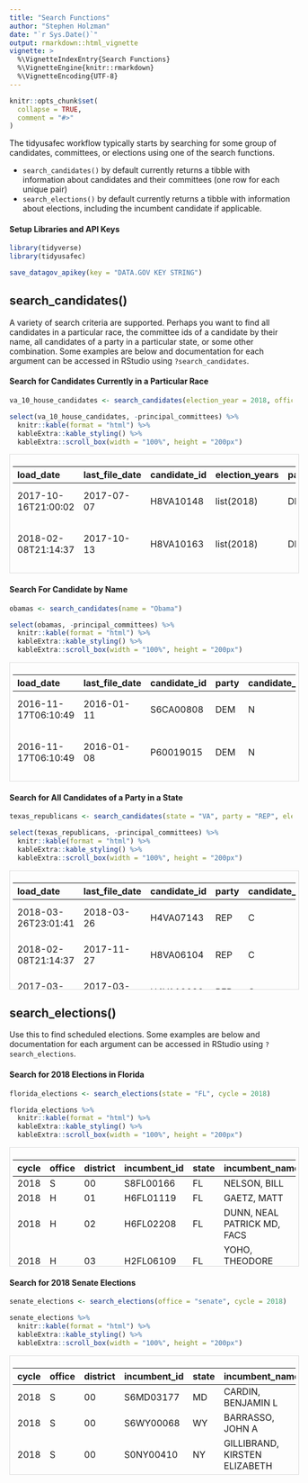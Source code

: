 ```yaml
---
title: "Search Functions"
author: "Stephen Holzman"
date: "`r Sys.Date()`"
output: rmarkdown::html_vignette
vignette: >
  %\VignetteIndexEntry{Search Functions}
  %\VignetteEngine{knitr::rmarkdown}
  %\VignetteEncoding{UTF-8}
---
```


```r
knitr::opts_chunk$set(
  collapse = TRUE,
  comment = "#>"
)
```

The tidyusafec workflow typically starts by searching for some group of candidates, committees, or elections using one of the search functions.

- `search_candidates()` by default currently returns a tibble with information about candidates and their committees (one row for each unique pair)
- `search_elections()` by default currently returns a tibble with information about elections, including the incumbent candidate if applicable.

#### Setup Libraries and API Keys

```r
library(tidyverse)
library(tidyusafec)

save_datagov_apikey(key = "DATA.GOV KEY STRING")
```


## search_candidates()

A variety of search criteria are supported. Perhaps you want to find all candidates in a particular race, the committee ids of a candidate by their name, all candidates of a party in a particular state, or some other combination. Some examples are below and documentation for each argument can be accessed in RStudio using `?search_candidates`. 

#### Search for Candidates Currently in a Particular Race

```r
va_10_house_candidates <- search_candidates(election_year = 2018, office = "H", state = "VA", district = "10", candidate_status = "C")

select(va_10_house_candidates, -principal_committees) %>%
  knitr::kable(format = "html") %>%
  kableExtra::kable_styling() %>%
  kableExtra::scroll_box(width = "100%", height = "200px")
```
<div style="border: 1px solid #ddd; padding: 5px; overflow-y: scroll; height:200px; overflow-x: scroll; width:100%; "><table class="table" style="margin-left: auto; margin-right: auto;">
 <thead>
  <tr>
   <th style="text-align:left;"> load_date </th>
   <th style="text-align:left;"> last_file_date </th>
   <th style="text-align:left;"> candidate_id </th>
   <th style="text-align:left;"> election_years </th>
   <th style="text-align:left;"> party </th>
   <th style="text-align:left;"> candidate_status </th>
   <th style="text-align:left;"> office_full </th>
   <th style="text-align:left;"> state </th>
   <th style="text-align:left;"> federal_funds_flag </th>
   <th style="text-align:left;"> has_raised_funds </th>
   <th style="text-align:left;"> office </th>
   <th style="text-align:left;"> election_districts </th>
   <th style="text-align:left;"> name </th>
   <th style="text-align:right;"> district_number </th>
   <th style="text-align:left;"> cycles </th>
   <th style="text-align:left;"> incumbent_challenge </th>
   <th style="text-align:left;"> party_full </th>
   <th style="text-align:left;"> first_file_date </th>
   <th style="text-align:right;"> active_through </th>
   <th style="text-align:left;"> incumbent_challenge_full </th>
   <th style="text-align:left;"> last_f2_date </th>
   <th style="text-align:left;"> district </th>
   <th style="text-align:left;"> committee_id </th>
   <th style="text-align:left;"> committee_name </th>
   <th style="text-align:left;"> treasurer_name </th>
   <th style="text-align:right;"> earliest_cycle </th>
   <th style="text-align:right;"> latest_cycle </th>
   <th style="text-align:right;"> earliest_election_year </th>
   <th style="text-align:right;"> latest_election_year </th>
  </tr>
 </thead>
<tbody>
  <tr>
   <td style="text-align:left;"> 2017-10-16T21:00:02 </td>
   <td style="text-align:left;"> 2017-07-07 </td>
   <td style="text-align:left;"> H8VA10148 </td>
   <td style="text-align:left;"> list(2018) </td>
   <td style="text-align:left;"> DEM </td>
   <td style="text-align:left;"> C </td>
   <td style="text-align:left;"> House </td>
   <td style="text-align:left;"> VA </td>
   <td style="text-align:left;"> FALSE </td>
   <td style="text-align:left;"> TRUE </td>
   <td style="text-align:left;"> H </td>
   <td style="text-align:left;"> list("10") </td>
   <td style="text-align:left;"> ADAMS, KIMBERLY </td>
   <td style="text-align:right;"> 10 </td>
   <td style="text-align:left;"> list(2018) </td>
   <td style="text-align:left;"> C </td>
   <td style="text-align:left;"> DEMOCRATIC PARTY </td>
   <td style="text-align:left;"> 2017-07-07 </td>
   <td style="text-align:right;"> 2018 </td>
   <td style="text-align:left;"> Challenger </td>
   <td style="text-align:left;"> 2017-07-07 </td>
   <td style="text-align:left;"> 10 </td>
   <td style="text-align:left;"> C00649665 </td>
   <td style="text-align:left;"> KIMBERLY ADAMS FOR CONGRESS </td>
   <td style="text-align:left;"> GRUBER, CATHERINE </td>
   <td style="text-align:right;"> 2018 </td>
   <td style="text-align:right;"> 2018 </td>
   <td style="text-align:right;"> 2018 </td>
   <td style="text-align:right;"> 2018 </td>
  </tr>
  <tr>
   <td style="text-align:left;"> 2018-02-08T21:14:37 </td>
   <td style="text-align:left;"> 2017-10-13 </td>
   <td style="text-align:left;"> H8VA10163 </td>
   <td style="text-align:left;"> list(2018) </td>
   <td style="text-align:left;"> DEM </td>
   <td style="text-align:left;"> C </td>
   <td style="text-align:left;"> House </td>
   <td style="text-align:left;"> VA </td>
   <td style="text-align:left;"> FALSE </td>
   <td style="text-align:left;"> TRUE </td>
   <td style="text-align:left;"> H </td>
   <td style="text-align:left;"> list("10") </td>
   <td style="text-align:left;"> BIGGINS, JULIA ELIZABETH DR. </td>
   <td style="text-align:right;"> 10 </td>
   <td style="text-align:left;"> list(2018) </td>
   <td style="text-align:left;"> C </td>
   <td style="text-align:left;"> DEMOCRATIC PARTY </td>
   <td style="text-align:left;"> 2017-10-13 </td>
   <td style="text-align:right;"> 2018 </td>
   <td style="text-align:left;"> Challenger </td>
   <td style="text-align:left;"> 2017-10-13 </td>
   <td style="text-align:left;"> 10 </td>
   <td style="text-align:left;"> C00658245 </td>
   <td style="text-align:left;"> BIGGINS FOR VIRGINIA </td>
   <td style="text-align:left;"> BIGGINS, JULIA </td>
   <td style="text-align:right;"> 2018 </td>
   <td style="text-align:right;"> 2018 </td>
   <td style="text-align:right;"> 2018 </td>
   <td style="text-align:right;"> 2018 </td>
  </tr>
  <tr>
   <td style="text-align:left;"> 2017-03-10T21:00:28 </td>
   <td style="text-align:left;"> 2017-03-10 </td>
   <td style="text-align:left;"> H4VA10089 </td>
   <td style="text-align:left;"> list(2014, 2016, 2018) </td>
   <td style="text-align:left;"> REP </td>
   <td style="text-align:left;"> C </td>
   <td style="text-align:left;"> House </td>
   <td style="text-align:left;"> VA </td>
   <td style="text-align:left;"> FALSE </td>
   <td style="text-align:left;"> TRUE </td>
   <td style="text-align:left;"> H </td>
   <td style="text-align:left;"> list("10", "10", "10") </td>
   <td style="text-align:left;"> COMSTOCK, BARBARA </td>
   <td style="text-align:right;"> 10 </td>
   <td style="text-align:left;"> list(2014, 2016, 2018) </td>
   <td style="text-align:left;"> I </td>
   <td style="text-align:left;"> REPUBLICAN PARTY </td>
   <td style="text-align:left;"> 2014-01-17 </td>
   <td style="text-align:right;"> 2018 </td>
   <td style="text-align:left;"> Incumbent </td>
   <td style="text-align:left;"> 2017-03-10 </td>
   <td style="text-align:left;"> 10 </td>
   <td style="text-align:left;"> C00554261 </td>
   <td style="text-align:left;"> COMSTOCK FOR CONGRESS </td>
   <td style="text-align:left;"> MARSTON, CHRIS MR. </td>
   <td style="text-align:right;"> 2014 </td>
   <td style="text-align:right;"> 2018 </td>
   <td style="text-align:right;"> 2014 </td>
   <td style="text-align:right;"> 2018 </td>
  </tr>
  <tr>
   <td style="text-align:left;"> 2017-09-27T20:56:17 </td>
   <td style="text-align:left;"> 2017-06-07 </td>
   <td style="text-align:left;"> H8VA10122 </td>
   <td style="text-align:left;"> list(2018) </td>
   <td style="text-align:left;"> DEM </td>
   <td style="text-align:left;"> C </td>
   <td style="text-align:left;"> House </td>
   <td style="text-align:left;"> VA </td>
   <td style="text-align:left;"> FALSE </td>
   <td style="text-align:left;"> TRUE </td>
   <td style="text-align:left;"> H </td>
   <td style="text-align:left;"> list("10") </td>
   <td style="text-align:left;"> FRIEDMAN, ALISON </td>
   <td style="text-align:right;"> 10 </td>
   <td style="text-align:left;"> list(2018) </td>
   <td style="text-align:left;"> C </td>
   <td style="text-align:left;"> DEMOCRATIC PARTY </td>
   <td style="text-align:left;"> 2017-06-07 </td>
   <td style="text-align:right;"> 2018 </td>
   <td style="text-align:left;"> Challenger </td>
   <td style="text-align:left;"> 2017-06-07 </td>
   <td style="text-align:left;"> 10 </td>
   <td style="text-align:left;"> C00647024 </td>
   <td style="text-align:left;"> ALISON FOR VIRGINIA </td>
   <td style="text-align:left;"> STEPHAN, AMY </td>
   <td style="text-align:right;"> 2018 </td>
   <td style="text-align:right;"> 2018 </td>
   <td style="text-align:right;"> 2018 </td>
   <td style="text-align:right;"> 2018 </td>
  </tr>
  <tr>
   <td style="text-align:left;"> 2017-09-27T20:56:17 </td>
   <td style="text-align:left;"> 2017-05-11 </td>
   <td style="text-align:left;"> H8VA10114 </td>
   <td style="text-align:left;"> list(2018) </td>
   <td style="text-align:left;"> DEM </td>
   <td style="text-align:left;"> C </td>
   <td style="text-align:left;"> House </td>
   <td style="text-align:left;"> VA </td>
   <td style="text-align:left;"> FALSE </td>
   <td style="text-align:left;"> TRUE </td>
   <td style="text-align:left;"> H </td>
   <td style="text-align:left;"> list("10") </td>
   <td style="text-align:left;"> HANSON, DAVID BRUCE MR. </td>
   <td style="text-align:right;"> 10 </td>
   <td style="text-align:left;"> list(2018) </td>
   <td style="text-align:left;"> C </td>
   <td style="text-align:left;"> DEMOCRATIC PARTY </td>
   <td style="text-align:left;"> 2017-05-11 </td>
   <td style="text-align:right;"> 2018 </td>
   <td style="text-align:left;"> Challenger </td>
   <td style="text-align:left;"> 2017-05-11 </td>
   <td style="text-align:left;"> 10 </td>
   <td style="text-align:left;"> C00640524 </td>
   <td style="text-align:left;"> DAVE HANSON FOR CONGRESS </td>
   <td style="text-align:left;"> HANSON, TERESA ELIZABETH MRS. </td>
   <td style="text-align:right;"> 2018 </td>
   <td style="text-align:right;"> 2018 </td>
   <td style="text-align:right;"> 2018 </td>
   <td style="text-align:right;"> 2018 </td>
  </tr>
  <tr>
   <td style="text-align:left;"> 2018-03-12T21:07:33 </td>
   <td style="text-align:left;"> 2018-03-11 </td>
   <td style="text-align:left;"> H8VA10080 </td>
   <td style="text-align:left;"> list(2018) </td>
   <td style="text-align:left;"> DEM </td>
   <td style="text-align:left;"> C </td>
   <td style="text-align:left;"> House </td>
   <td style="text-align:left;"> VA </td>
   <td style="text-align:left;"> FALSE </td>
   <td style="text-align:left;"> TRUE </td>
   <td style="text-align:left;"> H </td>
   <td style="text-align:left;"> list("10") </td>
   <td style="text-align:left;"> HELMER, DANIEL </td>
   <td style="text-align:right;"> 10 </td>
   <td style="text-align:left;"> list(2018) </td>
   <td style="text-align:left;"> C </td>
   <td style="text-align:left;"> DEMOCRATIC PARTY </td>
   <td style="text-align:left;"> 2017-03-31 </td>
   <td style="text-align:right;"> 2018 </td>
   <td style="text-align:left;"> Challenger </td>
   <td style="text-align:left;"> 2018-03-11 </td>
   <td style="text-align:left;"> 10 </td>
   <td style="text-align:left;"> C00636738 </td>
   <td style="text-align:left;"> HELMER FOR CONGRESS </td>
   <td style="text-align:left;"> TATTRIE, DARRYL </td>
   <td style="text-align:right;"> 2018 </td>
   <td style="text-align:right;"> 2018 </td>
   <td style="text-align:right;"> 2018 </td>
   <td style="text-align:right;"> 2018 </td>
  </tr>
  <tr>
   <td style="text-align:left;"> 2018-01-04T21:07:09 </td>
   <td style="text-align:left;"> 2017-07-25 </td>
   <td style="text-align:left;"> H8VA10155 </td>
   <td style="text-align:left;"> list(2018) </td>
   <td style="text-align:left;"> REP </td>
   <td style="text-align:left;"> C </td>
   <td style="text-align:left;"> House </td>
   <td style="text-align:left;"> VA </td>
   <td style="text-align:left;"> FALSE </td>
   <td style="text-align:left;"> TRUE </td>
   <td style="text-align:left;"> H </td>
   <td style="text-align:left;"> list("10") </td>
   <td style="text-align:left;"> HILL, SHAK </td>
   <td style="text-align:right;"> 10 </td>
   <td style="text-align:left;"> list(2018) </td>
   <td style="text-align:left;"> C </td>
   <td style="text-align:left;"> REPUBLICAN PARTY </td>
   <td style="text-align:left;"> 2017-07-24 </td>
   <td style="text-align:right;"> 2018 </td>
   <td style="text-align:left;"> Challenger </td>
   <td style="text-align:left;"> 2017-07-25 </td>
   <td style="text-align:left;"> 10 </td>
   <td style="text-align:left;"> C00651224 </td>
   <td style="text-align:left;"> SHAK HILL FOR CONGRESS </td>
   <td style="text-align:left;"> CURTIS, ELIZABETH </td>
   <td style="text-align:right;"> 2018 </td>
   <td style="text-align:right;"> 2018 </td>
   <td style="text-align:right;"> 2018 </td>
   <td style="text-align:right;"> 2018 </td>
  </tr>
  <tr>
   <td style="text-align:left;"> 2018-02-08T21:14:37 </td>
   <td style="text-align:left;"> 2018-01-07 </td>
   <td style="text-align:left;"> H8VA10171 </td>
   <td style="text-align:left;"> list(2018) </td>
   <td style="text-align:left;"> DEM </td>
   <td style="text-align:left;"> C </td>
   <td style="text-align:left;"> House </td>
   <td style="text-align:left;"> VA </td>
   <td style="text-align:left;"> FALSE </td>
   <td style="text-align:left;"> TRUE </td>
   <td style="text-align:left;"> H </td>
   <td style="text-align:left;"> list("10") </td>
   <td style="text-align:left;"> PELLETIER, PAUL </td>
   <td style="text-align:right;"> 10 </td>
   <td style="text-align:left;"> list(2018) </td>
   <td style="text-align:left;"> C </td>
   <td style="text-align:left;"> DEMOCRATIC PARTY </td>
   <td style="text-align:left;"> 2017-10-18 </td>
   <td style="text-align:right;"> 2018 </td>
   <td style="text-align:left;"> Challenger </td>
   <td style="text-align:left;"> 2018-01-07 </td>
   <td style="text-align:left;"> 10 </td>
   <td style="text-align:left;"> C00658351 </td>
   <td style="text-align:left;"> PAUL PELLETIER FOR CONGRESS </td>
   <td style="text-align:left;"> HALL, KIMBERLY </td>
   <td style="text-align:right;"> 2018 </td>
   <td style="text-align:right;"> 2018 </td>
   <td style="text-align:right;"> 2018 </td>
   <td style="text-align:right;"> 2018 </td>
  </tr>
  <tr>
   <td style="text-align:left;"> 2017-09-27T20:56:17 </td>
   <td style="text-align:left;"> 2017-06-26 </td>
   <td style="text-align:left;"> H8VA10130 </td>
   <td style="text-align:left;"> list(2018) </td>
   <td style="text-align:left;"> DEM </td>
   <td style="text-align:left;"> C </td>
   <td style="text-align:left;"> House </td>
   <td style="text-align:left;"> VA </td>
   <td style="text-align:left;"> FALSE </td>
   <td style="text-align:left;"> TRUE </td>
   <td style="text-align:left;"> H </td>
   <td style="text-align:left;"> list("10") </td>
   <td style="text-align:left;"> SRAN, DEEP </td>
   <td style="text-align:right;"> 10 </td>
   <td style="text-align:left;"> list(2018) </td>
   <td style="text-align:left;"> C </td>
   <td style="text-align:left;"> DEMOCRATIC PARTY </td>
   <td style="text-align:left;"> 2017-06-26 </td>
   <td style="text-align:right;"> 2018 </td>
   <td style="text-align:left;"> Challenger </td>
   <td style="text-align:left;"> 2017-06-26 </td>
   <td style="text-align:left;"> 10 </td>
   <td style="text-align:left;"> C00648048 </td>
   <td style="text-align:left;"> DEEP SRAN FOR CONGRESS </td>
   <td style="text-align:left;"> DESAI, PINANK </td>
   <td style="text-align:right;"> 2018 </td>
   <td style="text-align:right;"> 2018 </td>
   <td style="text-align:right;"> 2018 </td>
   <td style="text-align:right;"> 2018 </td>
  </tr>
  <tr>
   <td style="text-align:left;"> 2017-09-27T20:56:17 </td>
   <td style="text-align:left;"> 2017-04-18 </td>
   <td style="text-align:left;"> H8VA10098 </td>
   <td style="text-align:left;"> list(2018) </td>
   <td style="text-align:left;"> DEM </td>
   <td style="text-align:left;"> C </td>
   <td style="text-align:left;"> House </td>
   <td style="text-align:left;"> VA </td>
   <td style="text-align:left;"> FALSE </td>
   <td style="text-align:left;"> TRUE </td>
   <td style="text-align:left;"> H </td>
   <td style="text-align:left;"> list("10") </td>
   <td style="text-align:left;"> STOVER, LINDSEY DAVIS </td>
   <td style="text-align:right;"> 10 </td>
   <td style="text-align:left;"> list(2018) </td>
   <td style="text-align:left;"> C </td>
   <td style="text-align:left;"> DEMOCRATIC PARTY </td>
   <td style="text-align:left;"> 2017-04-18 </td>
   <td style="text-align:right;"> 2018 </td>
   <td style="text-align:left;"> Challenger </td>
   <td style="text-align:left;"> 2017-04-18 </td>
   <td style="text-align:left;"> 10 </td>
   <td style="text-align:left;"> C00637892 </td>
   <td style="text-align:left;"> LINDSEY FOR CONGRESS </td>
   <td style="text-align:left;"> EDWARDS, LEA ANN </td>
   <td style="text-align:right;"> 2018 </td>
   <td style="text-align:right;"> 2018 </td>
   <td style="text-align:right;"> 2018 </td>
   <td style="text-align:right;"> 2018 </td>
  </tr>
  <tr>
   <td style="text-align:left;"> 2017-09-27T20:56:17 </td>
   <td style="text-align:left;"> 2017-04-20 </td>
   <td style="text-align:left;"> H8VA10106 </td>
   <td style="text-align:left;"> list(2018) </td>
   <td style="text-align:left;"> DEM </td>
   <td style="text-align:left;"> C </td>
   <td style="text-align:left;"> House </td>
   <td style="text-align:left;"> VA </td>
   <td style="text-align:left;"> FALSE </td>
   <td style="text-align:left;"> TRUE </td>
   <td style="text-align:left;"> H </td>
   <td style="text-align:left;"> list("10") </td>
   <td style="text-align:left;"> WEXTON, JENNIFER </td>
   <td style="text-align:right;"> 10 </td>
   <td style="text-align:left;"> list(2018) </td>
   <td style="text-align:left;"> C </td>
   <td style="text-align:left;"> DEMOCRATIC PARTY </td>
   <td style="text-align:left;"> 2017-04-20 </td>
   <td style="text-align:right;"> 2018 </td>
   <td style="text-align:left;"> Challenger </td>
   <td style="text-align:left;"> 2017-04-20 </td>
   <td style="text-align:left;"> 10 </td>
   <td style="text-align:left;"> C00638023 </td>
   <td style="text-align:left;"> WEXTON FOR CONGRESS </td>
   <td style="text-align:left;"> KOWALSKI, JOAN </td>
   <td style="text-align:right;"> 2018 </td>
   <td style="text-align:right;"> 2018 </td>
   <td style="text-align:right;"> 2018 </td>
   <td style="text-align:right;"> 2018 </td>
  </tr>
</tbody>
</table></div>

#### Search For Candidate by Name

```r

obamas <- search_candidates(name = "Obama")

select(obamas, -principal_committees) %>%
  knitr::kable(format = "html") %>%
  kableExtra::kable_styling() %>%
  kableExtra::scroll_box(width = "100%", height = "200px")
```
<div style="border: 1px solid #ddd; padding: 5px; overflow-y: scroll; height:200px; overflow-x: scroll; width:100%; "><table class="table" style="margin-left: auto; margin-right: auto;">
 <thead>
  <tr>
   <th style="text-align:left;"> load_date </th>
   <th style="text-align:left;"> last_file_date </th>
   <th style="text-align:left;"> candidate_id </th>
   <th style="text-align:left;"> party </th>
   <th style="text-align:left;"> candidate_status </th>
   <th style="text-align:left;"> office_full </th>
   <th style="text-align:left;"> state </th>
   <th style="text-align:left;"> federal_funds_flag </th>
   <th style="text-align:left;"> has_raised_funds </th>
   <th style="text-align:left;"> office </th>
   <th style="text-align:left;"> name </th>
   <th style="text-align:right;"> district_number </th>
   <th style="text-align:left;"> incumbent_challenge </th>
   <th style="text-align:left;"> party_full </th>
   <th style="text-align:left;"> first_file_date </th>
   <th style="text-align:right;"> active_through </th>
   <th style="text-align:left;"> incumbent_challenge_full </th>
   <th style="text-align:left;"> last_f2_date </th>
   <th style="text-align:left;"> district </th>
   <th style="text-align:left;"> election_years </th>
   <th style="text-align:left;"> cycles </th>
   <th style="text-align:left;"> election_districts </th>
   <th style="text-align:left;"> committee_id </th>
   <th style="text-align:left;"> committee_name </th>
   <th style="text-align:left;"> treasurer_name </th>
   <th style="text-align:right;"> earliest_cycle </th>
   <th style="text-align:right;"> latest_cycle </th>
   <th style="text-align:right;"> earliest_election_year </th>
   <th style="text-align:right;"> latest_election_year </th>
  </tr>
 </thead>
<tbody>
  <tr>
   <td style="text-align:left;"> 2016-11-17T06:10:49 </td>
   <td style="text-align:left;"> 2016-01-11 </td>
   <td style="text-align:left;"> S6CA00808 </td>
   <td style="text-align:left;"> DEM </td>
   <td style="text-align:left;"> N </td>
   <td style="text-align:left;"> Senate </td>
   <td style="text-align:left;"> CA </td>
   <td style="text-align:left;"> FALSE </td>
   <td style="text-align:left;"> FALSE </td>
   <td style="text-align:left;"> S </td>
   <td style="text-align:left;"> MANDELA, BARACK OBAMA </td>
   <td style="text-align:right;"> 0 </td>
   <td style="text-align:left;"> O </td>
   <td style="text-align:left;"> DEMOCRATIC PARTY </td>
   <td style="text-align:left;"> 2016-01-11 </td>
   <td style="text-align:right;"> 2016 </td>
   <td style="text-align:left;"> Open seat </td>
   <td style="text-align:left;"> 2016-01-11 </td>
   <td style="text-align:left;"> 00 </td>
   <td style="text-align:left;"> list(2016) </td>
   <td style="text-align:left;"> list(2016) </td>
   <td style="text-align:left;"> list("00") </td>
   <td style="text-align:left;"> NA </td>
   <td style="text-align:left;"> NA </td>
   <td style="text-align:left;"> NA </td>
   <td style="text-align:right;"> NA </td>
   <td style="text-align:right;"> NA </td>
   <td style="text-align:right;"> 2016 </td>
   <td style="text-align:right;"> 2016 </td>
  </tr>
  <tr>
   <td style="text-align:left;"> 2016-11-17T06:10:49 </td>
   <td style="text-align:left;"> 2016-01-08 </td>
   <td style="text-align:left;"> P60019015 </td>
   <td style="text-align:left;"> DEM </td>
   <td style="text-align:left;"> N </td>
   <td style="text-align:left;"> President </td>
   <td style="text-align:left;"> US </td>
   <td style="text-align:left;"> FALSE </td>
   <td style="text-align:left;"> FALSE </td>
   <td style="text-align:left;"> P </td>
   <td style="text-align:left;"> MANDELA, BARACK OBAMA MR. </td>
   <td style="text-align:right;"> 0 </td>
   <td style="text-align:left;"> O </td>
   <td style="text-align:left;"> DEMOCRATIC PARTY </td>
   <td style="text-align:left;"> 2016-01-08 </td>
   <td style="text-align:right;"> 2016 </td>
   <td style="text-align:left;"> Open seat </td>
   <td style="text-align:left;"> 2016-01-08 </td>
   <td style="text-align:left;"> 00 </td>
   <td style="text-align:left;"> list(2016) </td>
   <td style="text-align:left;"> list(2016) </td>
   <td style="text-align:left;"> list("00") </td>
   <td style="text-align:left;"> NA </td>
   <td style="text-align:left;"> NA </td>
   <td style="text-align:left;"> NA </td>
   <td style="text-align:right;"> NA </td>
   <td style="text-align:right;"> NA </td>
   <td style="text-align:right;"> 2016 </td>
   <td style="text-align:right;"> 2016 </td>
  </tr>
  <tr>
   <td style="text-align:left;"> 2009-02-02T00:00:00 </td>
   <td style="text-align:left;"> 2009-01-29 </td>
   <td style="text-align:left;"> S4IL00180 </td>
   <td style="text-align:left;"> DEM </td>
   <td style="text-align:left;"> C </td>
   <td style="text-align:left;"> Senate </td>
   <td style="text-align:left;"> IL </td>
   <td style="text-align:left;"> FALSE </td>
   <td style="text-align:left;"> TRUE </td>
   <td style="text-align:left;"> S </td>
   <td style="text-align:left;"> OBAMA, BARACK </td>
   <td style="text-align:right;"> 0 </td>
   <td style="text-align:left;"> I </td>
   <td style="text-align:left;"> DEMOCRATIC PARTY </td>
   <td style="text-align:left;"> 2002-08-22 </td>
   <td style="text-align:right;"> 2010 </td>
   <td style="text-align:left;"> Incumbent </td>
   <td style="text-align:left;"> 2009-01-29 </td>
   <td style="text-align:left;"> 00 </td>
   <td style="text-align:left;"> list(2004, 2010) </td>
   <td style="text-align:left;"> list(2002, 2004, 2006, 2008, 2010) </td>
   <td style="text-align:left;"> list("00", "00") </td>
   <td style="text-align:left;"> C00411934 </td>
   <td style="text-align:left;"> OBAMA 2010 INC </td>
   <td style="text-align:left;"> HARVEY S WINEBERG </td>
   <td style="text-align:right;"> 2006 </td>
   <td style="text-align:right;"> 2010 </td>
   <td style="text-align:right;"> 2004 </td>
   <td style="text-align:right;"> 2010 </td>
  </tr>
  <tr>
   <td style="text-align:left;"> 2009-02-02T00:00:00 </td>
   <td style="text-align:left;"> 2009-01-29 </td>
   <td style="text-align:left;"> S4IL00180 </td>
   <td style="text-align:left;"> DEM </td>
   <td style="text-align:left;"> C </td>
   <td style="text-align:left;"> Senate </td>
   <td style="text-align:left;"> IL </td>
   <td style="text-align:left;"> FALSE </td>
   <td style="text-align:left;"> TRUE </td>
   <td style="text-align:left;"> S </td>
   <td style="text-align:left;"> OBAMA, BARACK </td>
   <td style="text-align:right;"> 0 </td>
   <td style="text-align:left;"> I </td>
   <td style="text-align:left;"> DEMOCRATIC PARTY </td>
   <td style="text-align:left;"> 2002-08-22 </td>
   <td style="text-align:right;"> 2010 </td>
   <td style="text-align:left;"> Incumbent </td>
   <td style="text-align:left;"> 2009-01-29 </td>
   <td style="text-align:left;"> 00 </td>
   <td style="text-align:left;"> list(2004, 2010) </td>
   <td style="text-align:left;"> list(2002, 2004, 2006, 2008, 2010) </td>
   <td style="text-align:left;"> list("00", "00") </td>
   <td style="text-align:left;"> C00381442 </td>
   <td style="text-align:left;"> OBAMA FOR ILLINOIS INC </td>
   <td style="text-align:left;"> HARVEY S. WINEBERG </td>
   <td style="text-align:right;"> 2002 </td>
   <td style="text-align:right;"> 2006 </td>
   <td style="text-align:right;"> 2004 </td>
   <td style="text-align:right;"> 2010 </td>
  </tr>
  <tr>
   <td style="text-align:left;"> 2002-04-12T00:00:00 </td>
   <td style="text-align:left;"> 1999-08-04 </td>
   <td style="text-align:left;"> H0IL01087 </td>
   <td style="text-align:left;"> DEM </td>
   <td style="text-align:left;"> P </td>
   <td style="text-align:left;"> House </td>
   <td style="text-align:left;"> IL </td>
   <td style="text-align:left;"> FALSE </td>
   <td style="text-align:left;"> TRUE </td>
   <td style="text-align:left;"> H </td>
   <td style="text-align:left;"> OBAMA, BARACK H </td>
   <td style="text-align:right;"> 1 </td>
   <td style="text-align:left;"> C </td>
   <td style="text-align:left;"> DEMOCRATIC PARTY </td>
   <td style="text-align:left;"> 1999-08-04 </td>
   <td style="text-align:right;"> 2000 </td>
   <td style="text-align:left;"> Challenger </td>
   <td style="text-align:left;"> 1999-08-04 </td>
   <td style="text-align:left;"> 01 </td>
   <td style="text-align:left;"> list(2000) </td>
   <td style="text-align:left;"> list(2000, 2002, 2004) </td>
   <td style="text-align:left;"> list("01") </td>
   <td style="text-align:left;"> C00347583 </td>
   <td style="text-align:left;"> OBAMA FOR CONGRESS 2000 </td>
   <td style="text-align:left;"> LIONEL BOLIN </td>
   <td style="text-align:right;"> 2000 </td>
   <td style="text-align:right;"> 2004 </td>
   <td style="text-align:right;"> 2000 </td>
   <td style="text-align:right;"> 2000 </td>
  </tr>
  <tr>
   <td style="text-align:left;"> 2018-02-17T09:16:20 </td>
   <td style="text-align:left;"> 2015-09-26 </td>
   <td style="text-align:left;"> P80003338 </td>
   <td style="text-align:left;"> DEM </td>
   <td style="text-align:left;"> P </td>
   <td style="text-align:left;"> President </td>
   <td style="text-align:left;"> US </td>
   <td style="text-align:left;"> FALSE </td>
   <td style="text-align:left;"> TRUE </td>
   <td style="text-align:left;"> P </td>
   <td style="text-align:left;"> OBAMA, BARACK / JOSEPH R. BIDEN </td>
   <td style="text-align:right;"> 0 </td>
   <td style="text-align:left;"> C </td>
   <td style="text-align:left;"> DEMOCRATIC PARTY </td>
   <td style="text-align:left;"> 2007-02-12 </td>
   <td style="text-align:right;"> 2012 </td>
   <td style="text-align:left;"> Challenger </td>
   <td style="text-align:left;"> 2015-09-26 </td>
   <td style="text-align:left;"> 00 </td>
   <td style="text-align:left;"> list(2008, 2012) </td>
   <td style="text-align:left;"> list(2006, 2008, 2010, 2012, 2014, 2016, 2018) </td>
   <td style="text-align:left;"> list("00", "00") </td>
   <td style="text-align:left;"> C00431445 </td>
   <td style="text-align:left;"> OBAMA FOR AMERICA </td>
   <td style="text-align:left;"> NESBITT, MARTIN H </td>
   <td style="text-align:right;"> 2008 </td>
   <td style="text-align:right;"> 2018 </td>
   <td style="text-align:right;"> 2008 </td>
   <td style="text-align:right;"> 2012 </td>
  </tr>
</tbody>
</table></div>
#### Search for All Candidates of a Party in a State

```r
texas_republicans <- search_candidates(state = "VA", party = "REP", election_year = 2018)

select(texas_republicans, -principal_committees) %>%
  knitr::kable(format = "html") %>%
  kableExtra::kable_styling() %>%
  kableExtra::scroll_box(width = "100%", height = "200px")
```
<div style="border: 1px solid #ddd; padding: 5px; overflow-y: scroll; height:200px; overflow-x: scroll; width:100%; "><table class="table" style="margin-left: auto; margin-right: auto;">
 <thead>
  <tr>
   <th style="text-align:left;"> load_date </th>
   <th style="text-align:left;"> last_file_date </th>
   <th style="text-align:left;"> candidate_id </th>
   <th style="text-align:left;"> party </th>
   <th style="text-align:left;"> candidate_status </th>
   <th style="text-align:left;"> office_full </th>
   <th style="text-align:left;"> state </th>
   <th style="text-align:left;"> federal_funds_flag </th>
   <th style="text-align:left;"> has_raised_funds </th>
   <th style="text-align:left;"> office </th>
   <th style="text-align:left;"> name </th>
   <th style="text-align:right;"> district_number </th>
   <th style="text-align:left;"> incumbent_challenge </th>
   <th style="text-align:left;"> party_full </th>
   <th style="text-align:left;"> first_file_date </th>
   <th style="text-align:right;"> active_through </th>
   <th style="text-align:left;"> incumbent_challenge_full </th>
   <th style="text-align:left;"> last_f2_date </th>
   <th style="text-align:left;"> district </th>
   <th style="text-align:left;"> election_years </th>
   <th style="text-align:left;"> cycles </th>
   <th style="text-align:left;"> election_districts </th>
   <th style="text-align:left;"> committee_id </th>
   <th style="text-align:left;"> committee_name </th>
   <th style="text-align:left;"> treasurer_name </th>
   <th style="text-align:right;"> earliest_cycle </th>
   <th style="text-align:right;"> latest_cycle </th>
   <th style="text-align:right;"> earliest_election_year </th>
   <th style="text-align:right;"> latest_election_year </th>
  </tr>
 </thead>
<tbody>
  <tr>
   <td style="text-align:left;"> 2018-03-26T23:01:41 </td>
   <td style="text-align:left;"> 2018-03-26 </td>
   <td style="text-align:left;"> H4VA07143 </td>
   <td style="text-align:left;"> REP </td>
   <td style="text-align:left;"> C </td>
   <td style="text-align:left;"> House </td>
   <td style="text-align:left;"> VA </td>
   <td style="text-align:left;"> FALSE </td>
   <td style="text-align:left;"> TRUE </td>
   <td style="text-align:left;"> H </td>
   <td style="text-align:left;"> BRAT, DAVID ALAN MR. </td>
   <td style="text-align:right;"> 7 </td>
   <td style="text-align:left;"> I </td>
   <td style="text-align:left;"> REPUBLICAN PARTY </td>
   <td style="text-align:left;"> 2014-01-13 </td>
   <td style="text-align:right;"> 2018 </td>
   <td style="text-align:left;"> Incumbent </td>
   <td style="text-align:left;"> 2018-03-26 </td>
   <td style="text-align:left;"> 07 </td>
   <td style="text-align:left;"> list(2014, 2016, 2018) </td>
   <td style="text-align:left;"> list(2014, 2016, 2018) </td>
   <td style="text-align:left;"> list("07", "07", "07") </td>
   <td style="text-align:left;"> C00554949 </td>
   <td style="text-align:left;"> FRIENDS OF DAVE BRAT INC. </td>
   <td style="text-align:left;"> AGLIANO, DEBBIE </td>
   <td style="text-align:right;"> 2014 </td>
   <td style="text-align:right;"> 2018 </td>
   <td style="text-align:right;"> 2014 </td>
   <td style="text-align:right;"> 2018 </td>
  </tr>
  <tr>
   <td style="text-align:left;"> 2018-02-08T21:14:37 </td>
   <td style="text-align:left;"> 2017-11-27 </td>
   <td style="text-align:left;"> H8VA06104 </td>
   <td style="text-align:left;"> REP </td>
   <td style="text-align:left;"> C </td>
   <td style="text-align:left;"> House </td>
   <td style="text-align:left;"> VA </td>
   <td style="text-align:left;"> FALSE </td>
   <td style="text-align:left;"> TRUE </td>
   <td style="text-align:left;"> H </td>
   <td style="text-align:left;"> CLINE, BENJAMIN LEE </td>
   <td style="text-align:right;"> 6 </td>
   <td style="text-align:left;"> O </td>
   <td style="text-align:left;"> REPUBLICAN PARTY </td>
   <td style="text-align:left;"> 2017-11-27 </td>
   <td style="text-align:right;"> 2018 </td>
   <td style="text-align:left;"> Open seat </td>
   <td style="text-align:left;"> 2017-11-27 </td>
   <td style="text-align:left;"> 06 </td>
   <td style="text-align:left;"> list(2018) </td>
   <td style="text-align:left;"> list(2018) </td>
   <td style="text-align:left;"> list("06") </td>
   <td style="text-align:left;"> C00661561 </td>
   <td style="text-align:left;"> BEN CLINE FOR CONGRESS, INC. </td>
   <td style="text-align:left;"> CRATE, BRADLEY T. </td>
   <td style="text-align:right;"> 2018 </td>
   <td style="text-align:right;"> 2018 </td>
   <td style="text-align:right;"> 2018 </td>
   <td style="text-align:right;"> 2018 </td>
  </tr>
  <tr>
   <td style="text-align:left;"> 2017-03-10T21:00:28 </td>
   <td style="text-align:left;"> 2017-03-10 </td>
   <td style="text-align:left;"> H4VA10089 </td>
   <td style="text-align:left;"> REP </td>
   <td style="text-align:left;"> C </td>
   <td style="text-align:left;"> House </td>
   <td style="text-align:left;"> VA </td>
   <td style="text-align:left;"> FALSE </td>
   <td style="text-align:left;"> TRUE </td>
   <td style="text-align:left;"> H </td>
   <td style="text-align:left;"> COMSTOCK, BARBARA </td>
   <td style="text-align:right;"> 10 </td>
   <td style="text-align:left;"> I </td>
   <td style="text-align:left;"> REPUBLICAN PARTY </td>
   <td style="text-align:left;"> 2014-01-17 </td>
   <td style="text-align:right;"> 2018 </td>
   <td style="text-align:left;"> Incumbent </td>
   <td style="text-align:left;"> 2017-03-10 </td>
   <td style="text-align:left;"> 10 </td>
   <td style="text-align:left;"> list(2014, 2016, 2018) </td>
   <td style="text-align:left;"> list(2014, 2016, 2018) </td>
   <td style="text-align:left;"> list("10", "10", "10") </td>
   <td style="text-align:left;"> C00554261 </td>
   <td style="text-align:left;"> COMSTOCK FOR CONGRESS </td>
   <td style="text-align:left;"> MARSTON, CHRIS MR. </td>
   <td style="text-align:right;"> 2014 </td>
   <td style="text-align:right;"> 2018 </td>
   <td style="text-align:right;"> 2014 </td>
   <td style="text-align:right;"> 2018 </td>
  </tr>
  <tr>
   <td style="text-align:left;"> 2018-04-10T21:09:31 </td>
   <td style="text-align:left;"> 2018-02-20 </td>
   <td style="text-align:left;"> H8VA06153 </td>
   <td style="text-align:left;"> REP </td>
   <td style="text-align:left;"> C </td>
   <td style="text-align:left;"> House </td>
   <td style="text-align:left;"> VA </td>
   <td style="text-align:left;"> FALSE </td>
   <td style="text-align:left;"> TRUE </td>
   <td style="text-align:left;"> H </td>
   <td style="text-align:left;"> DESJADON, MICHAEL </td>
   <td style="text-align:right;"> 6 </td>
   <td style="text-align:left;"> O </td>
   <td style="text-align:left;"> REPUBLICAN PARTY </td>
   <td style="text-align:left;"> 2018-02-20 </td>
   <td style="text-align:right;"> 2018 </td>
   <td style="text-align:left;"> Open seat </td>
   <td style="text-align:left;"> 2018-02-20 </td>
   <td style="text-align:left;"> 06 </td>
   <td style="text-align:left;"> list(2018) </td>
   <td style="text-align:left;"> list(2018) </td>
   <td style="text-align:left;"> list("06") </td>
   <td style="text-align:left;"> C00667527 </td>
   <td style="text-align:left;"> DESJADON FOR CONGRESS </td>
   <td style="text-align:left;"> LOFQUIST, KURT </td>
   <td style="text-align:right;"> 2018 </td>
   <td style="text-align:right;"> 2018 </td>
   <td style="text-align:right;"> 2018 </td>
   <td style="text-align:right;"> 2018 </td>
  </tr>
  <tr>
   <td style="text-align:left;"> 2018-04-27T21:22:31 </td>
   <td style="text-align:left;"> 2018-02-09 </td>
   <td style="text-align:left;"> S8VA00339 </td>
   <td style="text-align:left;"> REP </td>
   <td style="text-align:left;"> C </td>
   <td style="text-align:left;"> Senate </td>
   <td style="text-align:left;"> VA </td>
   <td style="text-align:left;"> FALSE </td>
   <td style="text-align:left;"> TRUE </td>
   <td style="text-align:left;"> S </td>
   <td style="text-align:left;"> DIAZ, MINERVA DR </td>
   <td style="text-align:right;"> 0 </td>
   <td style="text-align:left;"> C </td>
   <td style="text-align:left;"> REPUBLICAN PARTY </td>
   <td style="text-align:left;"> 2018-02-09 </td>
   <td style="text-align:right;"> 2018 </td>
   <td style="text-align:left;"> Challenger </td>
   <td style="text-align:left;"> 2018-02-09 </td>
   <td style="text-align:left;"> 00 </td>
   <td style="text-align:left;"> list(2018) </td>
   <td style="text-align:left;"> list(2018) </td>
   <td style="text-align:left;"> list("00") </td>
   <td style="text-align:left;"> C00669903 </td>
   <td style="text-align:left;"> MINERVA DIAZ FOR US SENATE VIRGINIA </td>
   <td style="text-align:left;"> MITCHELL, LENNIE </td>
   <td style="text-align:right;"> 2018 </td>
   <td style="text-align:right;"> 2018 </td>
   <td style="text-align:right;"> 2018 </td>
   <td style="text-align:right;"> 2018 </td>
  </tr>
  <tr>
   <td style="text-align:left;"> 2017-09-27T20:56:17 </td>
   <td style="text-align:left;"> 2017-01-01 </td>
   <td style="text-align:left;"> H8VA11070 </td>
   <td style="text-align:left;"> REP </td>
   <td style="text-align:left;"> C </td>
   <td style="text-align:left;"> House </td>
   <td style="text-align:left;"> VA </td>
   <td style="text-align:left;"> FALSE </td>
   <td style="text-align:left;"> TRUE </td>
   <td style="text-align:left;"> H </td>
   <td style="text-align:left;"> DOVE, JEFFERY ANTHONY MR. JR. </td>
   <td style="text-align:right;"> 11 </td>
   <td style="text-align:left;"> C </td>
   <td style="text-align:left;"> REPUBLICAN PARTY </td>
   <td style="text-align:left;"> 2017-01-01 </td>
   <td style="text-align:right;"> 2018 </td>
   <td style="text-align:left;"> Challenger </td>
   <td style="text-align:left;"> 2017-01-01 </td>
   <td style="text-align:left;"> 11 </td>
   <td style="text-align:left;"> list(2018) </td>
   <td style="text-align:left;"> list(2018) </td>
   <td style="text-align:left;"> list("11") </td>
   <td style="text-align:left;"> C00630384 </td>
   <td style="text-align:left;"> JEFF DOVE FOR CONGRESS </td>
   <td style="text-align:left;"> DOVE-SMITH, LAKEISHA </td>
   <td style="text-align:right;"> 2018 </td>
   <td style="text-align:right;"> 2018 </td>
   <td style="text-align:right;"> 2018 </td>
   <td style="text-align:right;"> 2018 </td>
  </tr>
  <tr>
   <td style="text-align:left;"> 2018-02-08T21:14:37 </td>
   <td style="text-align:left;"> 2017-11-09 </td>
   <td style="text-align:left;"> H8VA06096 </td>
   <td style="text-align:left;"> REP </td>
   <td style="text-align:left;"> C </td>
   <td style="text-align:left;"> House </td>
   <td style="text-align:left;"> VA </td>
   <td style="text-align:left;"> FALSE </td>
   <td style="text-align:left;"> TRUE </td>
   <td style="text-align:left;"> H </td>
   <td style="text-align:left;"> DUNBAR, CYNTHIA </td>
   <td style="text-align:right;"> 6 </td>
   <td style="text-align:left;"> O </td>
   <td style="text-align:left;"> REPUBLICAN PARTY </td>
   <td style="text-align:left;"> 2017-11-09 </td>
   <td style="text-align:right;"> 2018 </td>
   <td style="text-align:left;"> Open seat </td>
   <td style="text-align:left;"> 2017-11-09 </td>
   <td style="text-align:left;"> 06 </td>
   <td style="text-align:left;"> list(2018) </td>
   <td style="text-align:left;"> list(2018) </td>
   <td style="text-align:left;"> list("06") </td>
   <td style="text-align:left;"> C00661116 </td>
   <td style="text-align:left;"> DUNBAR FOR CONGRESS, INC. </td>
   <td style="text-align:left;"> CURTIS, ELIZABETH </td>
   <td style="text-align:right;"> 2018 </td>
   <td style="text-align:right;"> 2018 </td>
   <td style="text-align:right;"> 2018 </td>
   <td style="text-align:right;"> 2018 </td>
  </tr>
  <tr>
   <td style="text-align:left;"> 2018-04-25T21:12:43 </td>
   <td style="text-align:left;"> 2018-04-14 </td>
   <td style="text-align:left;"> H8VA04034 </td>
   <td style="text-align:left;"> REP </td>
   <td style="text-align:left;"> C </td>
   <td style="text-align:left;"> House </td>
   <td style="text-align:left;"> VA </td>
   <td style="text-align:left;"> FALSE </td>
   <td style="text-align:left;"> TRUE </td>
   <td style="text-align:left;"> H </td>
   <td style="text-align:left;"> FENTY, SHION </td>
   <td style="text-align:right;"> 4 </td>
   <td style="text-align:left;"> C </td>
   <td style="text-align:left;"> REPUBLICAN PARTY </td>
   <td style="text-align:left;"> 2018-04-14 </td>
   <td style="text-align:right;"> 2018 </td>
   <td style="text-align:left;"> Challenger </td>
   <td style="text-align:left;"> 2018-04-14 </td>
   <td style="text-align:left;"> 04 </td>
   <td style="text-align:left;"> list(2018) </td>
   <td style="text-align:left;"> list(2018) </td>
   <td style="text-align:left;"> list("04") </td>
   <td style="text-align:left;"> C00667600 </td>
   <td style="text-align:left;"> FENTY FOR CONGRESS </td>
   <td style="text-align:left;"> MARSTON, CHRIS </td>
   <td style="text-align:right;"> 2018 </td>
   <td style="text-align:right;"> 2018 </td>
   <td style="text-align:right;"> 2018 </td>
   <td style="text-align:right;"> 2018 </td>
  </tr>
  <tr>
   <td style="text-align:left;"> 2018-04-27T21:22:31 </td>
   <td style="text-align:left;"> 2017-12-28 </td>
   <td style="text-align:left;"> S8VA00313 </td>
   <td style="text-align:left;"> REP </td>
   <td style="text-align:left;"> C </td>
   <td style="text-align:left;"> Senate </td>
   <td style="text-align:left;"> VA </td>
   <td style="text-align:left;"> FALSE </td>
   <td style="text-align:left;"> TRUE </td>
   <td style="text-align:left;"> S </td>
   <td style="text-align:left;"> FREITAS, NICHOLAS JASON </td>
   <td style="text-align:right;"> 0 </td>
   <td style="text-align:left;"> C </td>
   <td style="text-align:left;"> REPUBLICAN PARTY </td>
   <td style="text-align:left;"> 2017-12-28 </td>
   <td style="text-align:right;"> 2018 </td>
   <td style="text-align:left;"> Challenger </td>
   <td style="text-align:left;"> 2017-12-28 </td>
   <td style="text-align:left;"> 00 </td>
   <td style="text-align:left;"> list(2018) </td>
   <td style="text-align:left;"> list(2018) </td>
   <td style="text-align:left;"> list("00") </td>
   <td style="text-align:left;"> C00665570 </td>
   <td style="text-align:left;"> NICK FREITAS FOR US SENATE </td>
   <td style="text-align:left;"> WOODFIN, CHRISTOPHER M MR ESQ </td>
   <td style="text-align:right;"> 2018 </td>
   <td style="text-align:right;"> 2018 </td>
   <td style="text-align:right;"> 2018 </td>
   <td style="text-align:right;"> 2018 </td>
  </tr>
  <tr>
   <td style="text-align:left;"> 2017-05-23T07:10:20 </td>
   <td style="text-align:left;"> 2017-05-16 </td>
   <td style="text-align:left;"> H6VA05142 </td>
   <td style="text-align:left;"> REP </td>
   <td style="text-align:left;"> C </td>
   <td style="text-align:left;"> House </td>
   <td style="text-align:left;"> VA </td>
   <td style="text-align:left;"> FALSE </td>
   <td style="text-align:left;"> TRUE </td>
   <td style="text-align:left;"> H </td>
   <td style="text-align:left;"> GARRETT, THOMAS ALEXANDER MR. JR. </td>
   <td style="text-align:right;"> 5 </td>
   <td style="text-align:left;"> I </td>
   <td style="text-align:left;"> REPUBLICAN PARTY </td>
   <td style="text-align:left;"> 2016-01-27 </td>
   <td style="text-align:right;"> 2018 </td>
   <td style="text-align:left;"> Incumbent </td>
   <td style="text-align:left;"> 2017-05-16 </td>
   <td style="text-align:left;"> 05 </td>
   <td style="text-align:left;"> list(2016, 2018) </td>
   <td style="text-align:left;"> list(2016, 2018) </td>
   <td style="text-align:left;"> list("05", "05") </td>
   <td style="text-align:left;"> C00607101 </td>
   <td style="text-align:left;"> TOM GARRETT FOR CONGRESS </td>
   <td style="text-align:left;"> WOODFIN, CHRISTOPHER MONTGOMERY MR. ESQ. </td>
   <td style="text-align:right;"> 2016 </td>
   <td style="text-align:right;"> 2018 </td>
   <td style="text-align:right;"> 2016 </td>
   <td style="text-align:right;"> 2018 </td>
  </tr>
  <tr>
   <td style="text-align:left;"> 2017-03-14T20:59:15 </td>
   <td style="text-align:left;"> 2017-01-27 </td>
   <td style="text-align:left;"> H2VA06115 </td>
   <td style="text-align:left;"> REP </td>
   <td style="text-align:left;"> C </td>
   <td style="text-align:left;"> House </td>
   <td style="text-align:left;"> VA </td>
   <td style="text-align:left;"> FALSE </td>
   <td style="text-align:left;"> TRUE </td>
   <td style="text-align:left;"> H </td>
   <td style="text-align:left;"> GOODLATTE, ROBERT W. </td>
   <td style="text-align:right;"> 6 </td>
   <td style="text-align:left;"> I </td>
   <td style="text-align:left;"> REPUBLICAN PARTY </td>
   <td style="text-align:left;"> 1992-01-10 </td>
   <td style="text-align:right;"> 2018 </td>
   <td style="text-align:left;"> Incumbent </td>
   <td style="text-align:left;"> 2017-01-27 </td>
   <td style="text-align:left;"> 06 </td>
   <td style="text-align:left;"> list(1992, 1994, 1996, 1998, 2000, 2002, 2004, 2006, 2008, 2010, 2012, 2014, 2016, 2018) </td>
   <td style="text-align:left;"> list(1992, 1994, 1996, 1998, 2000, 2002, 2004, 2006, 2008, 2010, 2012, 2014, 2016, 2018) </td>
   <td style="text-align:left;"> list("06", "06", "06", "06", "06", "06", "06", "06", "06", "06", "06", "06", "06", "06") </td>
   <td style="text-align:left;"> C00257956 </td>
   <td style="text-align:left;"> BOB GOODLATTE FOR CONGRESS COMMITTEE </td>
   <td style="text-align:left;"> MCMENAMIN, LAURA KILGORE </td>
   <td style="text-align:right;"> 1992 </td>
   <td style="text-align:right;"> 2018 </td>
   <td style="text-align:right;"> 1992 </td>
   <td style="text-align:right;"> 2018 </td>
  </tr>
  <tr>
   <td style="text-align:left;"> 2017-05-09T21:04:56 </td>
   <td style="text-align:left;"> 2017-02-17 </td>
   <td style="text-align:left;"> H0VA09055 </td>
   <td style="text-align:left;"> REP </td>
   <td style="text-align:left;"> C </td>
   <td style="text-align:left;"> House </td>
   <td style="text-align:left;"> VA </td>
   <td style="text-align:left;"> FALSE </td>
   <td style="text-align:left;"> TRUE </td>
   <td style="text-align:left;"> H </td>
   <td style="text-align:left;"> GRIFFITH, H MORGAN </td>
   <td style="text-align:right;"> 9 </td>
   <td style="text-align:left;"> I </td>
   <td style="text-align:left;"> REPUBLICAN PARTY </td>
   <td style="text-align:left;"> 2010-03-15 </td>
   <td style="text-align:right;"> 2018 </td>
   <td style="text-align:left;"> Incumbent </td>
   <td style="text-align:left;"> 2017-02-17 </td>
   <td style="text-align:left;"> 09 </td>
   <td style="text-align:left;"> list(2010, 2012, 2014, 2016, 2018) </td>
   <td style="text-align:left;"> list(2010, 2012, 2014, 2016, 2018) </td>
   <td style="text-align:left;"> list("09", "09", "09", "09", "09") </td>
   <td style="text-align:left;"> C00477240 </td>
   <td style="text-align:left;"> MORGAN GRIFFITH FOR CONGRESS </td>
   <td style="text-align:left;"> SELPH, JOHN G. </td>
   <td style="text-align:right;"> 2010 </td>
   <td style="text-align:right;"> 2018 </td>
   <td style="text-align:right;"> 2010 </td>
   <td style="text-align:right;"> 2018 </td>
  </tr>
  <tr>
   <td style="text-align:left;"> 2018-02-08T21:14:37 </td>
   <td style="text-align:left;"> 2017-11-29 </td>
   <td style="text-align:left;"> H8VA06112 </td>
   <td style="text-align:left;"> REP </td>
   <td style="text-align:left;"> C </td>
   <td style="text-align:left;"> House </td>
   <td style="text-align:left;"> VA </td>
   <td style="text-align:left;"> FALSE </td>
   <td style="text-align:left;"> TRUE </td>
   <td style="text-align:left;"> H </td>
   <td style="text-align:left;"> HAYWOOD, CHARLES W. MR. </td>
   <td style="text-align:right;"> 6 </td>
   <td style="text-align:left;"> O </td>
   <td style="text-align:left;"> REPUBLICAN PARTY </td>
   <td style="text-align:left;"> 2017-11-29 </td>
   <td style="text-align:right;"> 2018 </td>
   <td style="text-align:left;"> Open seat </td>
   <td style="text-align:left;"> 2017-11-29 </td>
   <td style="text-align:left;"> 06 </td>
   <td style="text-align:left;"> list(2018) </td>
   <td style="text-align:left;"> list(2018) </td>
   <td style="text-align:left;"> list("06") </td>
   <td style="text-align:left;"> C00661892 </td>
   <td style="text-align:left;"> CHAZ HAYWOOD FOR CONGRESS </td>
   <td style="text-align:left;"> SELPH, JOHN G. MR. </td>
   <td style="text-align:right;"> 2018 </td>
   <td style="text-align:right;"> 2018 </td>
   <td style="text-align:right;"> 2018 </td>
   <td style="text-align:right;"> 2018 </td>
  </tr>
  <tr>
   <td style="text-align:left;"> 2018-01-04T21:07:09 </td>
   <td style="text-align:left;"> 2017-07-25 </td>
   <td style="text-align:left;"> H8VA10155 </td>
   <td style="text-align:left;"> REP </td>
   <td style="text-align:left;"> C </td>
   <td style="text-align:left;"> House </td>
   <td style="text-align:left;"> VA </td>
   <td style="text-align:left;"> FALSE </td>
   <td style="text-align:left;"> TRUE </td>
   <td style="text-align:left;"> H </td>
   <td style="text-align:left;"> HILL, SHAK </td>
   <td style="text-align:right;"> 10 </td>
   <td style="text-align:left;"> C </td>
   <td style="text-align:left;"> REPUBLICAN PARTY </td>
   <td style="text-align:left;"> 2017-07-24 </td>
   <td style="text-align:right;"> 2018 </td>
   <td style="text-align:left;"> Challenger </td>
   <td style="text-align:left;"> 2017-07-25 </td>
   <td style="text-align:left;"> 10 </td>
   <td style="text-align:left;"> list(2018) </td>
   <td style="text-align:left;"> list(2018) </td>
   <td style="text-align:left;"> list("10") </td>
   <td style="text-align:left;"> C00651224 </td>
   <td style="text-align:left;"> SHAK HILL FOR CONGRESS </td>
   <td style="text-align:left;"> CURTIS, ELIZABETH </td>
   <td style="text-align:right;"> 2018 </td>
   <td style="text-align:right;"> 2018 </td>
   <td style="text-align:right;"> 2018 </td>
   <td style="text-align:right;"> 2018 </td>
  </tr>
  <tr>
   <td style="text-align:left;"> 2018-02-22T21:14:12 </td>
   <td style="text-align:left;"> 2017-12-15 </td>
   <td style="text-align:left;"> S2VA00167 </td>
   <td style="text-align:left;"> REP </td>
   <td style="text-align:left;"> C </td>
   <td style="text-align:left;"> Senate </td>
   <td style="text-align:left;"> VA </td>
   <td style="text-align:left;"> FALSE </td>
   <td style="text-align:left;"> TRUE </td>
   <td style="text-align:left;"> S </td>
   <td style="text-align:left;"> JACKSON, EARL W SR </td>
   <td style="text-align:right;"> 0 </td>
   <td style="text-align:left;"> C </td>
   <td style="text-align:left;"> REPUBLICAN PARTY </td>
   <td style="text-align:left;"> 2011-04-08 </td>
   <td style="text-align:right;"> 2018 </td>
   <td style="text-align:left;"> Challenger </td>
   <td style="text-align:left;"> 2017-12-15 </td>
   <td style="text-align:left;"> 00 </td>
   <td style="text-align:left;"> list(2012, 2018) </td>
   <td style="text-align:left;"> list(2012, 2014, 2016, 2018) </td>
   <td style="text-align:left;"> list("00", "00") </td>
   <td style="text-align:left;"> C00665554 </td>
   <td style="text-align:left;"> JACKSON-US SENATE </td>
   <td style="text-align:left;"> RICE, JENNIFER </td>
   <td style="text-align:right;"> 2018 </td>
   <td style="text-align:right;"> 2018 </td>
   <td style="text-align:right;"> 2012 </td>
   <td style="text-align:right;"> 2018 </td>
  </tr>
  <tr>
   <td style="text-align:left;"> 2018-02-22T21:14:12 </td>
   <td style="text-align:left;"> 2017-12-15 </td>
   <td style="text-align:left;"> S2VA00167 </td>
   <td style="text-align:left;"> REP </td>
   <td style="text-align:left;"> C </td>
   <td style="text-align:left;"> Senate </td>
   <td style="text-align:left;"> VA </td>
   <td style="text-align:left;"> FALSE </td>
   <td style="text-align:left;"> TRUE </td>
   <td style="text-align:left;"> S </td>
   <td style="text-align:left;"> JACKSON, EARL W SR </td>
   <td style="text-align:right;"> 0 </td>
   <td style="text-align:left;"> C </td>
   <td style="text-align:left;"> REPUBLICAN PARTY </td>
   <td style="text-align:left;"> 2011-04-08 </td>
   <td style="text-align:right;"> 2018 </td>
   <td style="text-align:left;"> Challenger </td>
   <td style="text-align:left;"> 2017-12-15 </td>
   <td style="text-align:left;"> 00 </td>
   <td style="text-align:left;"> list(2012, 2018) </td>
   <td style="text-align:left;"> list(2012, 2014, 2016, 2018) </td>
   <td style="text-align:left;"> list("00", "00") </td>
   <td style="text-align:left;"> C00495549 </td>
   <td style="text-align:left;"> JACKSON FOR VIRGINIA </td>
   <td style="text-align:left;"> THEODORA J JACKSON </td>
   <td style="text-align:right;"> 2012 </td>
   <td style="text-align:right;"> 2018 </td>
   <td style="text-align:right;"> 2012 </td>
   <td style="text-align:right;"> 2018 </td>
  </tr>
  <tr>
   <td style="text-align:left;"> 2017-10-16T21:00:02 </td>
   <td style="text-align:left;"> 2017-08-30 </td>
   <td style="text-align:left;"> H8VA02079 </td>
   <td style="text-align:left;"> REP </td>
   <td style="text-align:left;"> C </td>
   <td style="text-align:left;"> House </td>
   <td style="text-align:left;"> VA </td>
   <td style="text-align:left;"> FALSE </td>
   <td style="text-align:left;"> TRUE </td>
   <td style="text-align:left;"> H </td>
   <td style="text-align:left;"> JONES, MARY </td>
   <td style="text-align:right;"> 2 </td>
   <td style="text-align:left;"> C </td>
   <td style="text-align:left;"> REPUBLICAN PARTY </td>
   <td style="text-align:left;"> 2017-08-30 </td>
   <td style="text-align:right;"> 2018 </td>
   <td style="text-align:left;"> Challenger </td>
   <td style="text-align:left;"> 2017-08-30 </td>
   <td style="text-align:left;"> 02 </td>
   <td style="text-align:left;"> list(2018) </td>
   <td style="text-align:left;"> list(2018) </td>
   <td style="text-align:left;"> list("02") </td>
   <td style="text-align:left;"> C00654350 </td>
   <td style="text-align:left;"> MARY JONES FOR CONGRESS, INC. </td>
   <td style="text-align:left;"> CURTIS, ELIZABETH </td>
   <td style="text-align:right;"> 2018 </td>
   <td style="text-align:right;"> 2018 </td>
   <td style="text-align:right;"> 2018 </td>
   <td style="text-align:right;"> 2018 </td>
  </tr>
  <tr>
   <td style="text-align:left;"> 2018-04-03T21:07:16 </td>
   <td style="text-align:left;"> NA </td>
   <td style="text-align:left;"> H8VA06179 </td>
   <td style="text-align:left;"> REP </td>
   <td style="text-align:left;"> N </td>
   <td style="text-align:left;"> House </td>
   <td style="text-align:left;"> VA </td>
   <td style="text-align:left;"> FALSE </td>
   <td style="text-align:left;"> FALSE </td>
   <td style="text-align:left;"> H </td>
   <td style="text-align:left;"> JUSTO, ED </td>
   <td style="text-align:right;"> 6 </td>
   <td style="text-align:left;"> C </td>
   <td style="text-align:left;"> REPUBLICAN PARTY </td>
   <td style="text-align:left;"> NA </td>
   <td style="text-align:right;"> 2018 </td>
   <td style="text-align:left;"> Challenger </td>
   <td style="text-align:left;"> NA </td>
   <td style="text-align:left;"> 06 </td>
   <td style="text-align:left;"> list(2018) </td>
   <td style="text-align:left;"> list(2018) </td>
   <td style="text-align:left;"> list("06") </td>
   <td style="text-align:left;"> NA </td>
   <td style="text-align:left;"> NA </td>
   <td style="text-align:left;"> NA </td>
   <td style="text-align:right;"> NA </td>
   <td style="text-align:right;"> NA </td>
   <td style="text-align:right;"> 2018 </td>
   <td style="text-align:right;"> 2018 </td>
  </tr>
  <tr>
   <td style="text-align:left;"> 2018-04-03T21:07:16 </td>
   <td style="text-align:left;"> NA </td>
   <td style="text-align:left;"> H8VA06187 </td>
   <td style="text-align:left;"> REP </td>
   <td style="text-align:left;"> N </td>
   <td style="text-align:left;"> House </td>
   <td style="text-align:left;"> VA </td>
   <td style="text-align:left;"> FALSE </td>
   <td style="text-align:left;"> FALSE </td>
   <td style="text-align:left;"> H </td>
   <td style="text-align:left;"> LEWIS, KATHRYN </td>
   <td style="text-align:right;"> 6 </td>
   <td style="text-align:left;"> C </td>
   <td style="text-align:left;"> REPUBLICAN PARTY </td>
   <td style="text-align:left;"> NA </td>
   <td style="text-align:right;"> 2018 </td>
   <td style="text-align:left;"> Challenger </td>
   <td style="text-align:left;"> NA </td>
   <td style="text-align:left;"> 06 </td>
   <td style="text-align:left;"> list(2018) </td>
   <td style="text-align:left;"> list(2018) </td>
   <td style="text-align:left;"> list("06") </td>
   <td style="text-align:left;"> NA </td>
   <td style="text-align:left;"> NA </td>
   <td style="text-align:left;"> NA </td>
   <td style="text-align:right;"> NA </td>
   <td style="text-align:right;"> NA </td>
   <td style="text-align:right;"> 2018 </td>
   <td style="text-align:right;"> 2018 </td>
  </tr>
  <tr>
   <td style="text-align:left;"> 2018-04-27T00:10:45 </td>
   <td style="text-align:left;"> 2018-04-19 </td>
   <td style="text-align:left;"> H8VA06195 </td>
   <td style="text-align:left;"> REP </td>
   <td style="text-align:left;"> C </td>
   <td style="text-align:left;"> House </td>
   <td style="text-align:left;"> VA </td>
   <td style="text-align:left;"> FALSE </td>
   <td style="text-align:left;"> TRUE </td>
   <td style="text-align:left;"> H </td>
   <td style="text-align:left;"> LEWIS, KATHYRN </td>
   <td style="text-align:right;"> 6 </td>
   <td style="text-align:left;"> O </td>
   <td style="text-align:left;"> REPUBLICAN PARTY </td>
   <td style="text-align:left;"> 2018-04-19 </td>
   <td style="text-align:right;"> 2018 </td>
   <td style="text-align:left;"> Open seat </td>
   <td style="text-align:left;"> 2018-04-19 </td>
   <td style="text-align:left;"> 06 </td>
   <td style="text-align:left;"> list(2018) </td>
   <td style="text-align:left;"> list(2018) </td>
   <td style="text-align:left;"> list("06") </td>
   <td style="text-align:left;"> C00665919 </td>
   <td style="text-align:left;"> FRIENDS OF KATHRYN LEWIS </td>
   <td style="text-align:left;"> LEWIS, KATHRYN </td>
   <td style="text-align:right;"> 2018 </td>
   <td style="text-align:right;"> 2018 </td>
   <td style="text-align:right;"> 2018 </td>
   <td style="text-align:right;"> 2018 </td>
  </tr>
  <tr>
   <td style="text-align:left;"> 2018-04-18T21:13:54 </td>
   <td style="text-align:left;"> 2017-12-12 </td>
   <td style="text-align:left;"> H8VA04026 </td>
   <td style="text-align:left;"> REP </td>
   <td style="text-align:left;"> C </td>
   <td style="text-align:left;"> House </td>
   <td style="text-align:left;"> VA </td>
   <td style="text-align:left;"> FALSE </td>
   <td style="text-align:left;"> TRUE </td>
   <td style="text-align:left;"> H </td>
   <td style="text-align:left;"> MCADAMS, RYAN A. MR. </td>
   <td style="text-align:right;"> 4 </td>
   <td style="text-align:left;"> C </td>
   <td style="text-align:left;"> REPUBLICAN PARTY </td>
   <td style="text-align:left;"> 2017-12-12 </td>
   <td style="text-align:right;"> 2018 </td>
   <td style="text-align:left;"> Challenger </td>
   <td style="text-align:left;"> 2017-12-12 </td>
   <td style="text-align:left;"> 04 </td>
   <td style="text-align:left;"> list(2018) </td>
   <td style="text-align:left;"> list(2018) </td>
   <td style="text-align:left;"> list("04") </td>
   <td style="text-align:left;"> C00663070 </td>
   <td style="text-align:left;"> RYAN MCADAMS FOR CONGRESS </td>
   <td style="text-align:left;"> SELPH, JOHN G. MR. </td>
   <td style="text-align:right;"> 2018 </td>
   <td style="text-align:right;"> 2018 </td>
   <td style="text-align:right;"> 2018 </td>
   <td style="text-align:right;"> 2018 </td>
  </tr>
  <tr>
   <td style="text-align:left;"> 2018-02-20T21:22:21 </td>
   <td style="text-align:left;"> 2018-02-06 </td>
   <td style="text-align:left;"> S8VA00321 </td>
   <td style="text-align:left;"> REP </td>
   <td style="text-align:left;"> N </td>
   <td style="text-align:left;"> Senate </td>
   <td style="text-align:left;"> VA </td>
   <td style="text-align:left;"> FALSE </td>
   <td style="text-align:left;"> FALSE </td>
   <td style="text-align:left;"> S </td>
   <td style="text-align:left;"> MIZUSAWA, BERT K </td>
   <td style="text-align:right;"> 0 </td>
   <td style="text-align:left;"> C </td>
   <td style="text-align:left;"> REPUBLICAN PARTY </td>
   <td style="text-align:left;"> 2018-02-06 </td>
   <td style="text-align:right;"> 2018 </td>
   <td style="text-align:left;"> Challenger </td>
   <td style="text-align:left;"> 2018-02-06 </td>
   <td style="text-align:left;"> 00 </td>
   <td style="text-align:left;"> list(2018) </td>
   <td style="text-align:left;"> list(2018) </td>
   <td style="text-align:left;"> list("00") </td>
   <td style="text-align:left;"> NA </td>
   <td style="text-align:left;"> NA </td>
   <td style="text-align:left;"> NA </td>
   <td style="text-align:right;"> NA </td>
   <td style="text-align:right;"> NA </td>
   <td style="text-align:right;"> 2018 </td>
   <td style="text-align:right;"> 2018 </td>
  </tr>
  <tr>
   <td style="text-align:left;"> 2018-04-16T21:15:46 </td>
   <td style="text-align:left;"> 2018-04-07 </td>
   <td style="text-align:left;"> H8VA08159 </td>
   <td style="text-align:left;"> REP </td>
   <td style="text-align:left;"> C </td>
   <td style="text-align:left;"> House </td>
   <td style="text-align:left;"> VA </td>
   <td style="text-align:left;"> FALSE </td>
   <td style="text-align:left;"> TRUE </td>
   <td style="text-align:left;"> H </td>
   <td style="text-align:left;"> OH, THOMAS </td>
   <td style="text-align:right;"> 8 </td>
   <td style="text-align:left;"> C </td>
   <td style="text-align:left;"> REPUBLICAN PARTY </td>
   <td style="text-align:left;"> 2018-02-09 </td>
   <td style="text-align:right;"> 2018 </td>
   <td style="text-align:left;"> Challenger </td>
   <td style="text-align:left;"> 2018-04-07 </td>
   <td style="text-align:left;"> 08 </td>
   <td style="text-align:left;"> list(2018) </td>
   <td style="text-align:left;"> list(2018) </td>
   <td style="text-align:left;"> list("08") </td>
   <td style="text-align:left;"> C00669515 </td>
   <td style="text-align:left;"> THOMAS OH FINANCE COMMITTEE </td>
   <td style="text-align:left;"> OH, THOMAS </td>
   <td style="text-align:right;"> 2018 </td>
   <td style="text-align:right;"> 2018 </td>
   <td style="text-align:right;"> 2018 </td>
   <td style="text-align:right;"> 2018 </td>
  </tr>
  <tr>
   <td style="text-align:left;"> 2018-04-10T21:09:31 </td>
   <td style="text-align:left;"> 2018-01-22 </td>
   <td style="text-align:left;"> H8VA06120 </td>
   <td style="text-align:left;"> REP </td>
   <td style="text-align:left;"> C </td>
   <td style="text-align:left;"> House </td>
   <td style="text-align:left;"> VA </td>
   <td style="text-align:left;"> FALSE </td>
   <td style="text-align:left;"> TRUE </td>
   <td style="text-align:left;"> H </td>
   <td style="text-align:left;"> POPE, ELLIOT </td>
   <td style="text-align:right;"> 6 </td>
   <td style="text-align:left;"> O </td>
   <td style="text-align:left;"> REPUBLICAN PARTY </td>
   <td style="text-align:left;"> 2018-01-22 </td>
   <td style="text-align:right;"> 2018 </td>
   <td style="text-align:left;"> Open seat </td>
   <td style="text-align:left;"> 2018-01-22 </td>
   <td style="text-align:left;"> 06 </td>
   <td style="text-align:left;"> list(2018) </td>
   <td style="text-align:left;"> list(2018) </td>
   <td style="text-align:left;"> list("06") </td>
   <td style="text-align:left;"> C00667451 </td>
   <td style="text-align:left;"> ELLIOT POPE FOR CONGRESS </td>
   <td style="text-align:left;"> POPE, ELLIOT </td>
   <td style="text-align:right;"> 2018 </td>
   <td style="text-align:right;"> 2018 </td>
   <td style="text-align:right;"> 2018 </td>
   <td style="text-align:right;"> 2018 </td>
  </tr>
  <tr>
   <td style="text-align:left;"> 2018-02-22T21:14:12 </td>
   <td style="text-align:left;"> 2017-11-13 </td>
   <td style="text-align:left;"> S8VA00305 </td>
   <td style="text-align:left;"> REP </td>
   <td style="text-align:left;"> C </td>
   <td style="text-align:left;"> Senate </td>
   <td style="text-align:left;"> VA </td>
   <td style="text-align:left;"> FALSE </td>
   <td style="text-align:left;"> TRUE </td>
   <td style="text-align:left;"> S </td>
   <td style="text-align:left;"> RAIKLIN, IVAN ERIC </td>
   <td style="text-align:right;"> 0 </td>
   <td style="text-align:left;"> C </td>
   <td style="text-align:left;"> REPUBLICAN PARTY </td>
   <td style="text-align:left;"> 2017-11-13 </td>
   <td style="text-align:right;"> 2018 </td>
   <td style="text-align:left;"> Challenger </td>
   <td style="text-align:left;"> 2017-11-13 </td>
   <td style="text-align:left;"> 00 </td>
   <td style="text-align:left;"> list(2018) </td>
   <td style="text-align:left;"> list(2018) </td>
   <td style="text-align:left;"> list("00") </td>
   <td style="text-align:left;"> C00653790 </td>
   <td style="text-align:left;"> IVAN RAIKLIN FOR US SENATE </td>
   <td style="text-align:left;"> SHEIKH, HASSAN MR </td>
   <td style="text-align:right;"> 2018 </td>
   <td style="text-align:right;"> 2018 </td>
   <td style="text-align:right;"> 2018 </td>
   <td style="text-align:right;"> 2018 </td>
  </tr>
  <tr>
   <td style="text-align:left;"> 2018-02-17T09:16:20 </td>
   <td style="text-align:left;"> 2017-07-10 </td>
   <td style="text-align:left;"> S8VA00297 </td>
   <td style="text-align:left;"> REP </td>
   <td style="text-align:left;"> C </td>
   <td style="text-align:left;"> Senate </td>
   <td style="text-align:left;"> VA </td>
   <td style="text-align:left;"> FALSE </td>
   <td style="text-align:left;"> TRUE </td>
   <td style="text-align:left;"> S </td>
   <td style="text-align:left;"> STEWART, COREY ALAN </td>
   <td style="text-align:right;"> 0 </td>
   <td style="text-align:left;"> C </td>
   <td style="text-align:left;"> REPUBLICAN PARTY </td>
   <td style="text-align:left;"> 2017-07-10 </td>
   <td style="text-align:right;"> 2018 </td>
   <td style="text-align:left;"> Challenger </td>
   <td style="text-align:left;"> 2017-07-10 </td>
   <td style="text-align:left;"> 00 </td>
   <td style="text-align:left;"> list(2018) </td>
   <td style="text-align:left;"> list(2018) </td>
   <td style="text-align:left;"> list("00") </td>
   <td style="text-align:left;"> C00650374 </td>
   <td style="text-align:left;"> STEWART FOR SENATE INC </td>
   <td style="text-align:left;"> ELIZABETH CURTIS </td>
   <td style="text-align:right;"> 2018 </td>
   <td style="text-align:right;"> 2018 </td>
   <td style="text-align:right;"> 2018 </td>
   <td style="text-align:right;"> 2018 </td>
  </tr>
  <tr>
   <td style="text-align:left;"> 2018-03-10T21:07:09 </td>
   <td style="text-align:left;"> 2018-03-09 </td>
   <td style="text-align:left;"> H0VA02118 </td>
   <td style="text-align:left;"> REP </td>
   <td style="text-align:left;"> C </td>
   <td style="text-align:left;"> House </td>
   <td style="text-align:left;"> VA </td>
   <td style="text-align:left;"> FALSE </td>
   <td style="text-align:left;"> TRUE </td>
   <td style="text-align:left;"> H </td>
   <td style="text-align:left;"> TAYLOR, SCOTT W. MR. </td>
   <td style="text-align:right;"> 2 </td>
   <td style="text-align:left;"> I </td>
   <td style="text-align:left;"> REPUBLICAN PARTY </td>
   <td style="text-align:left;"> 2009-09-28 </td>
   <td style="text-align:right;"> 2018 </td>
   <td style="text-align:left;"> Incumbent </td>
   <td style="text-align:left;"> 2018-03-09 </td>
   <td style="text-align:left;"> 02 </td>
   <td style="text-align:left;"> list(2010, 2016, 2018) </td>
   <td style="text-align:left;"> list(2010, 2012, 2014, 2016, 2018) </td>
   <td style="text-align:left;"> list("02", "02", "02") </td>
   <td style="text-align:left;"> C00608703 </td>
   <td style="text-align:left;"> SCOTT TAYLOR FOR CONGRESS </td>
   <td style="text-align:left;"> SELPH, JOHN G. </td>
   <td style="text-align:right;"> 2016 </td>
   <td style="text-align:right;"> 2018 </td>
   <td style="text-align:right;"> 2010 </td>
   <td style="text-align:right;"> 2018 </td>
  </tr>
  <tr>
   <td style="text-align:left;"> 2018-03-10T21:07:09 </td>
   <td style="text-align:left;"> 2018-03-09 </td>
   <td style="text-align:left;"> H0VA02118 </td>
   <td style="text-align:left;"> REP </td>
   <td style="text-align:left;"> C </td>
   <td style="text-align:left;"> House </td>
   <td style="text-align:left;"> VA </td>
   <td style="text-align:left;"> FALSE </td>
   <td style="text-align:left;"> TRUE </td>
   <td style="text-align:left;"> H </td>
   <td style="text-align:left;"> TAYLOR, SCOTT W. MR. </td>
   <td style="text-align:right;"> 2 </td>
   <td style="text-align:left;"> I </td>
   <td style="text-align:left;"> REPUBLICAN PARTY </td>
   <td style="text-align:left;"> 2009-09-28 </td>
   <td style="text-align:right;"> 2018 </td>
   <td style="text-align:left;"> Incumbent </td>
   <td style="text-align:left;"> 2018-03-09 </td>
   <td style="text-align:left;"> 02 </td>
   <td style="text-align:left;"> list(2010, 2016, 2018) </td>
   <td style="text-align:left;"> list(2010, 2012, 2014, 2016, 2018) </td>
   <td style="text-align:left;"> list("02", "02", "02") </td>
   <td style="text-align:left;"> C00468264 </td>
   <td style="text-align:left;"> SCOTT TAYLOR FOR CONGRESS </td>
   <td style="text-align:left;"> ITHIEL HARLEY THOMAS IV </td>
   <td style="text-align:right;"> 2010 </td>
   <td style="text-align:right;"> 2016 </td>
   <td style="text-align:right;"> 2010 </td>
   <td style="text-align:right;"> 2018 </td>
  </tr>
  <tr>
   <td style="text-align:left;"> 2017-03-14T20:59:15 </td>
   <td style="text-align:left;"> 2016-12-12 </td>
   <td style="text-align:left;"> H8VA01147 </td>
   <td style="text-align:left;"> REP </td>
   <td style="text-align:left;"> C </td>
   <td style="text-align:left;"> House </td>
   <td style="text-align:left;"> VA </td>
   <td style="text-align:left;"> FALSE </td>
   <td style="text-align:left;"> TRUE </td>
   <td style="text-align:left;"> H </td>
   <td style="text-align:left;"> WITTMAN, ROBERT J MR. </td>
   <td style="text-align:right;"> 1 </td>
   <td style="text-align:left;"> I </td>
   <td style="text-align:left;"> REPUBLICAN PARTY </td>
   <td style="text-align:left;"> 2007-11-13 </td>
   <td style="text-align:right;"> 2018 </td>
   <td style="text-align:left;"> Incumbent </td>
   <td style="text-align:left;"> 2016-12-12 </td>
   <td style="text-align:left;"> 01 </td>
   <td style="text-align:left;"> list(2008, 2010, 2012, 2014, 2016, 2018) </td>
   <td style="text-align:left;"> list(2008, 2010, 2012, 2014, 2016, 2018) </td>
   <td style="text-align:left;"> list("01", "01", "01", "01", "01", "01") </td>
   <td style="text-align:left;"> C00441014 </td>
   <td style="text-align:left;"> ROB WITTMAN FOR CONGRESS </td>
   <td style="text-align:left;"> MARSTON, CHRIS </td>
   <td style="text-align:right;"> 2008 </td>
   <td style="text-align:right;"> 2018 </td>
   <td style="text-align:right;"> 2008 </td>
   <td style="text-align:right;"> 2018 </td>
  </tr>
  <tr>
   <td style="text-align:left;"> 2018-05-09T01:03:00 </td>
   <td style="text-align:left;"> 2018-02-12 </td>
   <td style="text-align:left;"> H8VA06146 </td>
   <td style="text-align:left;"> REP </td>
   <td style="text-align:left;"> C </td>
   <td style="text-align:left;"> House </td>
   <td style="text-align:left;"> VA </td>
   <td style="text-align:left;"> FALSE </td>
   <td style="text-align:left;"> TRUE </td>
   <td style="text-align:left;"> H </td>
   <td style="text-align:left;"> WRIGHT, DOUGLAS DAVID DR. </td>
   <td style="text-align:right;"> 6 </td>
   <td style="text-align:left;"> O </td>
   <td style="text-align:left;"> REPUBLICAN PARTY </td>
   <td style="text-align:left;"> 2018-02-12 </td>
   <td style="text-align:right;"> 2018 </td>
   <td style="text-align:left;"> Open seat </td>
   <td style="text-align:left;"> 2018-02-12 </td>
   <td style="text-align:left;"> 06 </td>
   <td style="text-align:left;"> list(2018) </td>
   <td style="text-align:left;"> list(2018) </td>
   <td style="text-align:left;"> list("06") </td>
   <td style="text-align:left;"> C00669630 </td>
   <td style="text-align:left;"> FRIIENDS OF DOUGLAS WRIGHT, INC </td>
   <td style="text-align:left;"> SHRADER, ORVILLE DWIGHT MR. JR </td>
   <td style="text-align:right;"> 2018 </td>
   <td style="text-align:right;"> 2018 </td>
   <td style="text-align:right;"> 2018 </td>
   <td style="text-align:right;"> 2018 </td>
  </tr>
</tbody>
</table></div>

## search_elections()

Use this to find scheduled elections. Some examples are below and documentation for each argument can be accessed in RStudio using `?search_elections`. 

#### Search for 2018 Elections in Florida


```r

florida_elections <- search_elections(state = "FL", cycle = 2018)

florida_elections %>%
  knitr::kable(format = "html") %>%
  kableExtra::kable_styling() %>%
  kableExtra::scroll_box(width = "100%", height = "200px")
```
<div style="border: 1px solid #ddd; padding: 5px; overflow-y: scroll; height:200px; overflow-x: scroll; width:100%; "><table class="table" style="margin-left: auto; margin-right: auto;">
 <thead>
  <tr>
   <th style="text-align:left;"> cycle </th>
   <th style="text-align:left;"> office </th>
   <th style="text-align:left;"> district </th>
   <th style="text-align:left;"> incumbent_id </th>
   <th style="text-align:left;"> state </th>
   <th style="text-align:left;"> incumbent_name </th>
  </tr>
 </thead>
<tbody>
  <tr>
   <td style="text-align:left;"> 2018 </td>
   <td style="text-align:left;"> S </td>
   <td style="text-align:left;"> 00 </td>
   <td style="text-align:left;"> S8FL00166 </td>
   <td style="text-align:left;"> FL </td>
   <td style="text-align:left;"> NELSON, BILL </td>
  </tr>
  <tr>
   <td style="text-align:left;"> 2018 </td>
   <td style="text-align:left;"> H </td>
   <td style="text-align:left;"> 01 </td>
   <td style="text-align:left;"> H6FL01119 </td>
   <td style="text-align:left;"> FL </td>
   <td style="text-align:left;"> GAETZ, MATT </td>
  </tr>
  <tr>
   <td style="text-align:left;"> 2018 </td>
   <td style="text-align:left;"> H </td>
   <td style="text-align:left;"> 02 </td>
   <td style="text-align:left;"> H6FL02208 </td>
   <td style="text-align:left;"> FL </td>
   <td style="text-align:left;"> DUNN, NEAL PATRICK MD, FACS </td>
  </tr>
  <tr>
   <td style="text-align:left;"> 2018 </td>
   <td style="text-align:left;"> H </td>
   <td style="text-align:left;"> 03 </td>
   <td style="text-align:left;"> H2FL06109 </td>
   <td style="text-align:left;"> FL </td>
   <td style="text-align:left;"> YOHO, THEODORE SCOTT </td>
  </tr>
  <tr>
   <td style="text-align:left;"> 2018 </td>
   <td style="text-align:left;"> H </td>
   <td style="text-align:left;"> 04 </td>
   <td style="text-align:left;"> H6FL04105 </td>
   <td style="text-align:left;"> FL </td>
   <td style="text-align:left;"> RUTHERFORD, JOHN </td>
  </tr>
  <tr>
   <td style="text-align:left;"> 2018 </td>
   <td style="text-align:left;"> H </td>
   <td style="text-align:left;"> 05 </td>
   <td style="text-align:left;"> H0FL02086 </td>
   <td style="text-align:left;"> FL </td>
   <td style="text-align:left;"> LAWSON, ALFRED JR </td>
  </tr>
  <tr>
   <td style="text-align:left;"> 2018 </td>
   <td style="text-align:left;"> H </td>
   <td style="text-align:left;"> 06 </td>
   <td style="text-align:left;"> H2FL00292 </td>
   <td style="text-align:left;"> FL </td>
   <td style="text-align:left;"> DESANTIS, RONALD D. </td>
  </tr>
  <tr>
   <td style="text-align:left;"> 2018 </td>
   <td style="text-align:left;"> H </td>
   <td style="text-align:left;"> 07 </td>
   <td style="text-align:left;"> H6FL07140 </td>
   <td style="text-align:left;"> FL </td>
   <td style="text-align:left;"> MURPHY, STEPHANIE </td>
  </tr>
  <tr>
   <td style="text-align:left;"> 2018 </td>
   <td style="text-align:left;"> H </td>
   <td style="text-align:left;"> 08 </td>
   <td style="text-align:left;"> H8FL15107 </td>
   <td style="text-align:left;"> FL </td>
   <td style="text-align:left;"> POSEY, BILL </td>
  </tr>
  <tr>
   <td style="text-align:left;"> 2018 </td>
   <td style="text-align:left;"> H </td>
   <td style="text-align:left;"> 09 </td>
   <td style="text-align:left;"> H6FL09179 </td>
   <td style="text-align:left;"> FL </td>
   <td style="text-align:left;"> SOTO, DARREN </td>
  </tr>
  <tr>
   <td style="text-align:left;"> 2018 </td>
   <td style="text-align:left;"> H </td>
   <td style="text-align:left;"> 10 </td>
   <td style="text-align:left;"> H2FL08063 </td>
   <td style="text-align:left;"> FL </td>
   <td style="text-align:left;"> DEMINGS, VALDEZ VAL </td>
  </tr>
  <tr>
   <td style="text-align:left;"> 2018 </td>
   <td style="text-align:left;"> H </td>
   <td style="text-align:left;"> 11 </td>
   <td style="text-align:left;"> H0FL08208 </td>
   <td style="text-align:left;"> FL </td>
   <td style="text-align:left;"> WEBSTER, DANIEL </td>
  </tr>
  <tr>
   <td style="text-align:left;"> 2018 </td>
   <td style="text-align:left;"> H </td>
   <td style="text-align:left;"> 12 </td>
   <td style="text-align:left;"> H6FL09070 </td>
   <td style="text-align:left;"> FL </td>
   <td style="text-align:left;"> BILIRAKIS, GUS M </td>
  </tr>
  <tr>
   <td style="text-align:left;"> 2018 </td>
   <td style="text-align:left;"> H </td>
   <td style="text-align:left;"> 13 </td>
   <td style="text-align:left;"> H6FL13205 </td>
   <td style="text-align:left;"> FL </td>
   <td style="text-align:left;"> CRIST, CHARLIE JOSEPH </td>
  </tr>
  <tr>
   <td style="text-align:left;"> 2018 </td>
   <td style="text-align:left;"> H </td>
   <td style="text-align:left;"> 14 </td>
   <td style="text-align:left;"> H6FL11126 </td>
   <td style="text-align:left;"> FL </td>
   <td style="text-align:left;"> CASTOR, KATHY </td>
  </tr>
  <tr>
   <td style="text-align:left;"> 2018 </td>
   <td style="text-align:left;"> H </td>
   <td style="text-align:left;"> 15 </td>
   <td style="text-align:left;"> H0FL12101 </td>
   <td style="text-align:left;"> FL </td>
   <td style="text-align:left;"> ROSS, DENNIS ALAN </td>
  </tr>
  <tr>
   <td style="text-align:left;"> 2018 </td>
   <td style="text-align:left;"> H </td>
   <td style="text-align:left;"> 16 </td>
   <td style="text-align:left;"> H6FL13148 </td>
   <td style="text-align:left;"> FL </td>
   <td style="text-align:left;"> BUCHANAN, VERNON </td>
  </tr>
  <tr>
   <td style="text-align:left;"> 2018 </td>
   <td style="text-align:left;"> H </td>
   <td style="text-align:left;"> 17 </td>
   <td style="text-align:left;"> H8FL16022 </td>
   <td style="text-align:left;"> FL </td>
   <td style="text-align:left;"> ROONEY, TOM MR. </td>
  </tr>
  <tr>
   <td style="text-align:left;"> 2018 </td>
   <td style="text-align:left;"> H </td>
   <td style="text-align:left;"> 18 </td>
   <td style="text-align:left;"> H6FL18097 </td>
   <td style="text-align:left;"> FL </td>
   <td style="text-align:left;"> MAST, BRIAN </td>
  </tr>
  <tr>
   <td style="text-align:left;"> 2018 </td>
   <td style="text-align:left;"> H </td>
   <td style="text-align:left;"> 19 </td>
   <td style="text-align:left;"> H6FL19087 </td>
   <td style="text-align:left;"> FL </td>
   <td style="text-align:left;"> ROONEY, FRANCIS </td>
  </tr>
  <tr>
   <td style="text-align:left;"> 2018 </td>
   <td style="text-align:left;"> H </td>
   <td style="text-align:left;"> 20 </td>
   <td style="text-align:left;"> H2FL23021 </td>
   <td style="text-align:left;"> FL </td>
   <td style="text-align:left;"> HASTINGS, ALCEE L </td>
  </tr>
  <tr>
   <td style="text-align:left;"> 2018 </td>
   <td style="text-align:left;"> H </td>
   <td style="text-align:left;"> 21 </td>
   <td style="text-align:left;"> H2FL14053 </td>
   <td style="text-align:left;"> FL </td>
   <td style="text-align:left;"> FRANKEL, LOIS J. </td>
  </tr>
  <tr>
   <td style="text-align:left;"> 2018 </td>
   <td style="text-align:left;"> H </td>
   <td style="text-align:left;"> 22 </td>
   <td style="text-align:left;"> H0FL19080 </td>
   <td style="text-align:left;"> FL </td>
   <td style="text-align:left;"> DEUTCH, THEODORE ELIOT </td>
  </tr>
  <tr>
   <td style="text-align:left;"> 2018 </td>
   <td style="text-align:left;"> H </td>
   <td style="text-align:left;"> 23 </td>
   <td style="text-align:left;"> H4FL20023 </td>
   <td style="text-align:left;"> FL </td>
   <td style="text-align:left;"> WASSERMAN SCHULTZ, DEBBIE </td>
  </tr>
  <tr>
   <td style="text-align:left;"> 2018 </td>
   <td style="text-align:left;"> H </td>
   <td style="text-align:left;"> 24 </td>
   <td style="text-align:left;"> H0FL17068 </td>
   <td style="text-align:left;"> FL </td>
   <td style="text-align:left;"> WILSON, FREDERICA S. </td>
  </tr>
  <tr>
   <td style="text-align:left;"> 2018 </td>
   <td style="text-align:left;"> H </td>
   <td style="text-align:left;"> 25 </td>
   <td style="text-align:left;"> H2FL25018 </td>
   <td style="text-align:left;"> FL </td>
   <td style="text-align:left;"> DIAZ-BALART, MARIO </td>
  </tr>
  <tr>
   <td style="text-align:left;"> 2018 </td>
   <td style="text-align:left;"> H </td>
   <td style="text-align:left;"> 26 </td>
   <td style="text-align:left;"> H4FL26038 </td>
   <td style="text-align:left;"> FL </td>
   <td style="text-align:left;"> CURBELO, CARLOS MR. </td>
  </tr>
  <tr>
   <td style="text-align:left;"> 2018 </td>
   <td style="text-align:left;"> H </td>
   <td style="text-align:left;"> 27 </td>
   <td style="text-align:left;"> H0FL18025 </td>
   <td style="text-align:left;"> FL </td>
   <td style="text-align:left;"> ROS-LEHTINEN, ILEANA THE HON. </td>
  </tr>
</tbody>
</table></div>

#### Search for 2018 Senate Elections

```r

senate_elections <- search_elections(office = "senate", cycle = 2018)

senate_elections %>%
  knitr::kable(format = "html") %>%
  kableExtra::kable_styling() %>%
  kableExtra::scroll_box(width = "100%", height = "200px")
```

<div style="border: 1px solid #ddd; padding: 5px; overflow-y: scroll; height:200px; overflow-x: scroll; width:100%; "><table class="table" style="margin-left: auto; margin-right: auto;">
 <thead>
  <tr>
   <th style="text-align:left;"> cycle </th>
   <th style="text-align:left;"> office </th>
   <th style="text-align:left;"> district </th>
   <th style="text-align:left;"> incumbent_id </th>
   <th style="text-align:left;"> state </th>
   <th style="text-align:left;"> incumbent_name </th>
  </tr>
 </thead>
<tbody>
  <tr>
   <td style="text-align:left;"> 2018 </td>
   <td style="text-align:left;"> S </td>
   <td style="text-align:left;"> 00 </td>
   <td style="text-align:left;"> S6MD03177 </td>
   <td style="text-align:left;"> MD </td>
   <td style="text-align:left;"> CARDIN, BENJAMIN L </td>
  </tr>
  <tr>
   <td style="text-align:left;"> 2018 </td>
   <td style="text-align:left;"> S </td>
   <td style="text-align:left;"> 00 </td>
   <td style="text-align:left;"> S6WY00068 </td>
   <td style="text-align:left;"> WY </td>
   <td style="text-align:left;"> BARRASSO, JOHN A </td>
  </tr>
  <tr>
   <td style="text-align:left;"> 2018 </td>
   <td style="text-align:left;"> S </td>
   <td style="text-align:left;"> 00 </td>
   <td style="text-align:left;"> S0NY00410 </td>
   <td style="text-align:left;"> NY </td>
   <td style="text-align:left;"> GILLIBRAND, KIRSTEN ELIZABETH </td>
  </tr>
  <tr>
   <td style="text-align:left;"> 2018 </td>
   <td style="text-align:left;"> S </td>
   <td style="text-align:left;"> 00 </td>
   <td style="text-align:left;"> S8MI00281 </td>
   <td style="text-align:left;"> MI </td>
   <td style="text-align:left;"> STABENOW, DEBBIE </td>
  </tr>
  <tr>
   <td style="text-align:left;"> 2018 </td>
   <td style="text-align:left;"> S </td>
   <td style="text-align:left;"> 00 </td>
   <td style="text-align:left;"> S6MO00305 </td>
   <td style="text-align:left;"> MO </td>
   <td style="text-align:left;"> MCCASKILL, CLAIRE </td>
  </tr>
  <tr>
   <td style="text-align:left;"> 2018 </td>
   <td style="text-align:left;"> S </td>
   <td style="text-align:left;"> 00 </td>
   <td style="text-align:left;"> S8MS00196 </td>
   <td style="text-align:left;"> MS </td>
   <td style="text-align:left;"> WICKER, ROGER F </td>
  </tr>
  <tr>
   <td style="text-align:left;"> 2018 </td>
   <td style="text-align:left;"> S </td>
   <td style="text-align:left;"> 00 </td>
   <td style="text-align:left;"> S2VA00142 </td>
   <td style="text-align:left;"> VA </td>
   <td style="text-align:left;"> KAINE, TIMOTHY MICHAEL </td>
  </tr>
  <tr>
   <td style="text-align:left;"> 2018 </td>
   <td style="text-align:left;"> S </td>
   <td style="text-align:left;"> 00 </td>
   <td style="text-align:left;"> S2ME00109 </td>
   <td style="text-align:left;"> ME </td>
   <td style="text-align:left;"> KING, ANGUS STANLEY JR </td>
  </tr>
  <tr>
   <td style="text-align:left;"> 2018 </td>
   <td style="text-align:left;"> S </td>
   <td style="text-align:left;"> 00 </td>
   <td style="text-align:left;"> S6UT00063 </td>
   <td style="text-align:left;"> UT </td>
   <td style="text-align:left;"> HATCH, ORRIN G </td>
  </tr>
  <tr>
   <td style="text-align:left;"> 2018 </td>
   <td style="text-align:left;"> S </td>
   <td style="text-align:left;"> 00 </td>
   <td style="text-align:left;"> S0WV00090 </td>
   <td style="text-align:left;"> WV </td>
   <td style="text-align:left;"> MANCHIN III, JOE </td>
  </tr>
  <tr>
   <td style="text-align:left;"> 2018 </td>
   <td style="text-align:left;"> S </td>
   <td style="text-align:left;"> 00 </td>
   <td style="text-align:left;"> S2NE00094 </td>
   <td style="text-align:left;"> NE </td>
   <td style="text-align:left;"> FISCHER, DEBRA S </td>
  </tr>
  <tr>
   <td style="text-align:left;"> 2018 </td>
   <td style="text-align:left;"> S </td>
   <td style="text-align:left;"> 00 </td>
   <td style="text-align:left;"> S2TX00312 </td>
   <td style="text-align:left;"> TX </td>
   <td style="text-align:left;"> CRUZ, RAFAEL EDWARD TED </td>
  </tr>
  <tr>
   <td style="text-align:left;"> 2018 </td>
   <td style="text-align:left;"> S </td>
   <td style="text-align:left;"> 00 </td>
   <td style="text-align:left;"> S2HI00106 </td>
   <td style="text-align:left;"> HI </td>
   <td style="text-align:left;"> HIRONO, MAZIE K </td>
  </tr>
  <tr>
   <td style="text-align:left;"> 2018 </td>
   <td style="text-align:left;"> S </td>
   <td style="text-align:left;"> 00 </td>
   <td style="text-align:left;"> S2IN00091 </td>
   <td style="text-align:left;"> IN </td>
   <td style="text-align:left;"> DONNELLY, JOSEPH S </td>
  </tr>
  <tr>
   <td style="text-align:left;"> 2018 </td>
   <td style="text-align:left;"> S </td>
   <td style="text-align:left;"> 00 </td>
   <td style="text-align:left;"> S2AZ00141 </td>
   <td style="text-align:left;"> AZ </td>
   <td style="text-align:left;"> FLAKE, JEFF </td>
  </tr>
  <tr>
   <td style="text-align:left;"> 2018 </td>
   <td style="text-align:left;"> S </td>
   <td style="text-align:left;"> 00 </td>
   <td style="text-align:left;"> S6TN00216 </td>
   <td style="text-align:left;"> TN </td>
   <td style="text-align:left;"> CORKER, ROBERT P JR </td>
  </tr>
  <tr>
   <td style="text-align:left;"> 2018 </td>
   <td style="text-align:left;"> S </td>
   <td style="text-align:left;"> 00 </td>
   <td style="text-align:left;"> S2WI00219 </td>
   <td style="text-align:left;"> WI </td>
   <td style="text-align:left;"> BALDWIN, TAMMY </td>
  </tr>
  <tr>
   <td style="text-align:left;"> 2018 </td>
   <td style="text-align:left;"> S </td>
   <td style="text-align:left;"> 00 </td>
   <td style="text-align:left;"> S0CA00199 </td>
   <td style="text-align:left;"> CA </td>
   <td style="text-align:left;"> FEINSTEIN, DIANNE </td>
  </tr>
  <tr>
   <td style="text-align:left;"> 2018 </td>
   <td style="text-align:left;"> S </td>
   <td style="text-align:left;"> 00 </td>
   <td style="text-align:left;"> S2CT00132 </td>
   <td style="text-align:left;"> CT </td>
   <td style="text-align:left;"> MURPHY, CHRISTOPHER S MR </td>
  </tr>
  <tr>
   <td style="text-align:left;"> 2018 </td>
   <td style="text-align:left;"> S </td>
   <td style="text-align:left;"> 00 </td>
   <td style="text-align:left;"> S2ND00099 </td>
   <td style="text-align:left;"> ND </td>
   <td style="text-align:left;"> HEITKAMP, HEIDI </td>
  </tr>
  <tr>
   <td style="text-align:left;"> 2018 </td>
   <td style="text-align:left;"> S </td>
   <td style="text-align:left;"> 00 </td>
   <td style="text-align:left;"> S6NJ00289 </td>
   <td style="text-align:left;"> NJ </td>
   <td style="text-align:left;"> MENENDEZ, ROBERT </td>
  </tr>
  <tr>
   <td style="text-align:left;"> 2018 </td>
   <td style="text-align:left;"> S </td>
   <td style="text-align:left;"> 00 </td>
   <td style="text-align:left;"> S6RI00221 </td>
   <td style="text-align:left;"> RI </td>
   <td style="text-align:left;"> WHITEHOUSE, SHELDON II </td>
  </tr>
  <tr>
   <td style="text-align:left;"> 2018 </td>
   <td style="text-align:left;"> S </td>
   <td style="text-align:left;"> 00 </td>
   <td style="text-align:left;"> S6MT00162 </td>
   <td style="text-align:left;"> MT </td>
   <td style="text-align:left;"> TESTER, JON </td>
  </tr>
  <tr>
   <td style="text-align:left;"> 2018 </td>
   <td style="text-align:left;"> S </td>
   <td style="text-align:left;"> 00 </td>
   <td style="text-align:left;"> S8WA00194 </td>
   <td style="text-align:left;"> WA </td>
   <td style="text-align:left;"> CANTWELL, MARIA </td>
  </tr>
  <tr>
   <td style="text-align:left;"> 2018 </td>
   <td style="text-align:left;"> S </td>
   <td style="text-align:left;"> 00 </td>
   <td style="text-align:left;"> S4VT00033 </td>
   <td style="text-align:left;"> VT </td>
   <td style="text-align:left;"> SANDERS, BERNARD </td>
  </tr>
  <tr>
   <td style="text-align:left;"> 2018 </td>
   <td style="text-align:left;"> S </td>
   <td style="text-align:left;"> 00 </td>
   <td style="text-align:left;"> S2NM00088 </td>
   <td style="text-align:left;"> NM </td>
   <td style="text-align:left;"> HEINRICH, MARTIN TREVOR </td>
  </tr>
  <tr>
   <td style="text-align:left;"> 2018 </td>
   <td style="text-align:left;"> S </td>
   <td style="text-align:left;"> 00 </td>
   <td style="text-align:left;"> S2MA00170 </td>
   <td style="text-align:left;"> MA </td>
   <td style="text-align:left;"> WARREN, ELIZABETH </td>
  </tr>
  <tr>
   <td style="text-align:left;"> 2018 </td>
   <td style="text-align:left;"> S </td>
   <td style="text-align:left;"> 00 </td>
   <td style="text-align:left;"> S2NV00183 </td>
   <td style="text-align:left;"> NV </td>
   <td style="text-align:left;"> HELLER, DEAN </td>
  </tr>
  <tr>
   <td style="text-align:left;"> 2018 </td>
   <td style="text-align:left;"> S </td>
   <td style="text-align:left;"> 00 </td>
   <td style="text-align:left;"> S8DE00079 </td>
   <td style="text-align:left;"> DE </td>
   <td style="text-align:left;"> CARPER, THOMAS R </td>
  </tr>
  <tr>
   <td style="text-align:left;"> 2018 </td>
   <td style="text-align:left;"> S </td>
   <td style="text-align:left;"> 00 </td>
   <td style="text-align:left;"> S6PA00217 </td>
   <td style="text-align:left;"> PA </td>
   <td style="text-align:left;"> CASEY, ROBERT P JR </td>
  </tr>
  <tr>
   <td style="text-align:left;"> 2018 </td>
   <td style="text-align:left;"> S </td>
   <td style="text-align:left;"> 00 </td>
   <td style="text-align:left;"> S8FL00166 </td>
   <td style="text-align:left;"> FL </td>
   <td style="text-align:left;"> NELSON, BILL </td>
  </tr>
  <tr>
   <td style="text-align:left;"> 2018 </td>
   <td style="text-align:left;"> S </td>
   <td style="text-align:left;"> 00 </td>
   <td style="text-align:left;"> S6OH00163 </td>
   <td style="text-align:left;"> OH </td>
   <td style="text-align:left;"> BROWN, SHERROD </td>
  </tr>
  <tr>
   <td style="text-align:left;"> 2018 </td>
   <td style="text-align:left;"> S </td>
   <td style="text-align:left;"> 00 </td>
   <td style="text-align:left;"> S8MN00578 </td>
   <td style="text-align:left;"> MN </td>
   <td style="text-align:left;"> SMITH, TINA FLINT </td>
  </tr>
  <tr>
   <td style="text-align:left;"> 2018 </td>
   <td style="text-align:left;"> S </td>
   <td style="text-align:left;"> 00 </td>
   <td style="text-align:left;"> S8AL00308 </td>
   <td style="text-align:left;"> AL </td>
   <td style="text-align:left;"> STRANGE, LUTHER J III </td>
  </tr>
</tbody>
</table></div>
